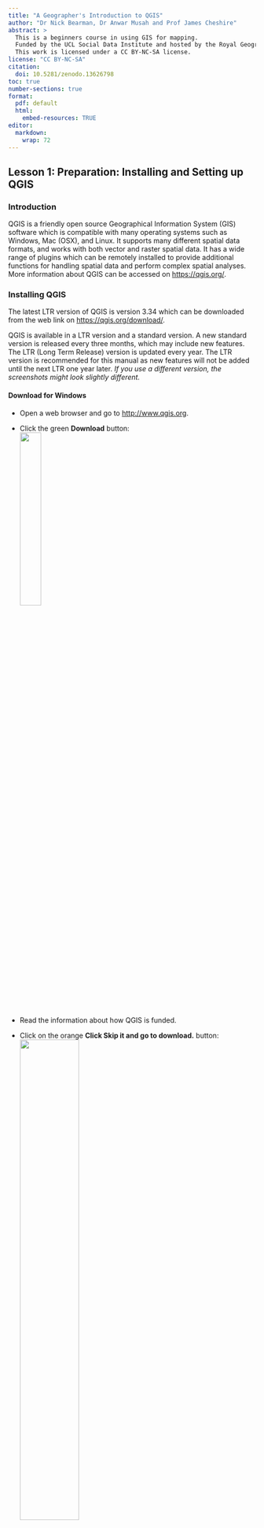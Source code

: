 ```yaml
---
title: "A Geographer's Introduction to QGIS"
author: "Dr Nick Bearman, Dr Anwar Musah and Prof James Cheshire"
abstract: > 
  This is a beginners course in using GIS for mapping. 
  Funded by the UCL Social Data Institute and hosted by the Royal Geographical Society with IBG [online](https://www.rgs.org/research/higher-education-resources/a-geographers-introduction-to-qgis).
  This work is licensed under a CC BY-NC-SA license.
license: "CC BY-NC-SA"
citation: 
  doi: 10.5281/zenodo.13626798
toc: true
number-sections: true
format: 
  pdf: default
  html: 
    embed-resources: TRUE
editor: 
  markdown: 
    wrap: 72
---
```


```{=html}
<!-- Creative commons license
logo

This work is licensed under a Creative Commons Attribution-NonCommercial-ShareAlike 4.0
International License. You are free to share – copy and redistribute the material in any medium
or format. You are free to adapt – remix, transform and build upon the material. You may not
use the material for commercial purposes. If you have any questions, or concerns – please send
an email to Anwar Musah (a.musah@ucl.ac.uk)

-->
```
\newpage

## Lesson 1: Preparation: Installing and Setting up QGIS

### Introduction

QGIS is a friendly open source Geographical Information System (GIS)
software which is compatible with many operating systems such as
Windows, Mac (OSX), and Linux. It supports many different spatial data
formats, and works with both vector and raster spatial data. It has a
wide range of plugins which can be remotely installed to provide
additional functions for handling spatial data and perform complex
spatial analyses. More information about QGIS can be accessed on
<https://qgis.org/>.

### Installing QGIS

The latest LTR version of QGIS is version 3.34 which can be downloaded
from the web link on <https://qgis.org/download/>.

::: callout-note
QGIS is available in a LTR version and a standard version. A new
standard version is released every three months, which may include new
features. The LTR (Long Term Release) version is updated every year. The
LTR version is recommended for this manual as new features will not be
added until the next LTR one year later. *If you use a different
version, the screenshots might look slightly different.*
:::

#### Download for Windows

-   Open a web browser and go to <http://www.qgis.org>.\

-   Click the green **Download** button:\
    ![](images/qgis-download-now.png){width="30%"}

-   Read the information about how QGIS is funded. 
-   Click on the orange **Click Skip it and go to download.** button:\
    ![](images/qgis-skip-and-download.png){width="50%"}

-   Download the latest version of the long term release **Long Term Version for Windows (3.34 LTR)**.

    ![](images/qgis-download-ltr.png){width="65%"}

-   Save the file `QGIS-OSGeo4W-3.34.9-1.msi` somewhere you can find it,
    e.g. **Downloads**.

*The file is quite large (\~1.2GB) so might take a while to download.*

-   Open your **Downloads** folder where you saved the `QGIS-OSGeo4W-3.34.9-1.msi`
    file.

-   Open the `QGIS-OSGeo4W-3.34.9-1.msi` file.

-   Choose **Run**.

-   Click **Next** to run through the installation process, and agree to
    the License Agreement.

-   Click **Yes** if needed to allow QGIS to be installed.

*The installation process shouldn't take too long - it took about 3
minutes on my computer.*

-   Click **Finish** when the process is complete.

#### Download for macOS

-   Click the green **Download** button:\
    ![](images/qgis-download-now.png){width="30%"}
    
-   Read the information about how QGIS is funded. 
-   Click on the orange **Click Skip it and go to download.** button:\
    ![](images/qgis-skip-and-download.png){width="50%"}
    
-   Download the latest version of the long term release **Long Term Version for Windows (3.34 LTR)**.

    ![](images/qgis-download-ltr-macos.png){width="65%"}

-   Save the file `qgis-macos-ltr.dmg` somewhere you can find it,
    e.g. **Downloads**.

*The file is quite large (\~1.6GB) so might take a while to download.*


-   Open your **Downloads** folder where you saved the `qgis-macos-ltr.dmg` file.

-   Click on the `qgis-macos-ltr.dmg` file to open it.

-   Click **Agree** to agree to the licence terms.

![](images/qgis-install-oxs-terms.png){width="60%"}

-   Wait for OSX to verify the file.

-   Click and drag the **QGIS** app into the **Applications** folder in
    this window:

    ![](images/qgis-osx-install.png){width="75%"}

-   Once QGIS is installed, you should be able to open it from the
    Applications folder.

If you have any problems, have a look at
<https://www.geeksforgeeks.org/how-to-download-and-install-qgis-on-macos/>

*After installing QGIS, the first launch attempt may fail due to security protections. To enable QGIS, control-click on its icon in your Applications folder and select Open in the context menu. A confirmation dialog will display where you need to click the Open button again. This only has to be done once.*

```{=html}
<!-- 

*QGIS is not yet signed/notarised as required by MacOS, so when you
first launch the app, hold down the Option key, right click on the QGIS
app icon and choose Open.* ###A SCREENSHOT OF THIS MAY BE USEFUL - IF
YOU DO NOT USE MACOS JUST MAYBE FIND IT ON GOOGLE

-->
```
::: callout-note
## **macOS / macBook Users**

All the screenshots were taking using QGIS on Windows, so things might
look a little different on macOS. However all the same features are
there and you will be able to follow the materials without any problems.
:::

#### OSGeo4W Network Installer

When you download QGIS, you also have the option of the OSGeo4W Network
Installer for Windows. This is useful if you are a frequent user of
QGIS. It makes upgrading QGIS much easier, and can also allow you to
install multiple versions on one computer. When you first go through
these instructions, stick with the stand alone installer.

### Setting up QGIS

Once QGIS is installed, the icons will be included in the Start menu and
on the Desktop. Do the following to open QGIS Desktop:

-   Click on the **Start** button and browse through the applications
    that have been listed in alphabetical order. Browse down to the
    letter Q where you should see QGIS 3.34.9 folder shown as New.

-   Expand this folder by clicking on it. There will be a number of
    other applications as well. The one we want to open is **QGIS
    Desktop 3.34.9**.

    ![](images/qgis-start-menu.png){width="50%"}

-   Click on the icon to open **QGIS Desktop 3.34.9**.

-   A green splash screen will appear while QGIS loads. Wait for the the
    program to load.

When opening QGIS for the first time, you are greeted with a brand new
window which looks like the example below:

![](images/qgis-open.png)

This is QGIS main interface.

To begin with, there is a list of news items (top-right) and a list of
project templates (bottom-right). There is also Recent Projects which
will list your recently opened projects (currently blank).

-   Click **Project \> New Project** or the New Project icon
    ![](images/new-project.png){height="20"} (top-left) to start a blank
    project.

The interface has three components which you will be using:

1.  Section 1 is home to the **menu** and **toolbars**. This tool allows
    the user to access various menu tabs such as the **Project**,
    **Edit**, **View**, **Layer** and **Plugins**. The menu tabs are
    position on top of the toolbars. The toolbars correspond to the
    various icons which allows the user immediate access to some
    functions.

2.  Section 2 is the **Layer Panel** (or Table of Contents). It enables
    the user to see which list of spatial and non-spatial data are
    loaded into QGIS.

3.  Section 3 is the **Display window**. It shows which spatial data are
    active in our Layer Panel. Here, we can visualise our spatial data
    and see constructions of our maps.

![](images/qgis-blank-project.png)

There are some additional toolbars that we will need for some of the
tutorials. We will add these as we go through the material.

\newpage

There are some basic functions in the toolbar will use often during the
tutorial series. Here are some of the functions in the Menu and Layer
toolbars:

| Useful Toolbar Icons                                  | Descriptions                                |
|--------------------------|----------------------------------------------|
| ![](images/new-project.png){height="40"}              | Open a new QGIS project                     |
| ![](images/open-project.png){height="40"}             | Open an existing QGIS project from a folder |
| ![](images/save.png){height="40"}                     | Save the current QGIS project               |
| ![](images/new-print-layout.png){height="40"}         | Create a new Print Layout (see Lesson 4)    |
| ![](images/pan-map.png){height="40"}                  | Pan the map                                 |
| ![](images/zoom-in.png){height="40"}                  | Zoom into the map                           |
| ![](images/zoom-out.png){height="40"}                 | Zoom out of the map                         |
| ![](images/zoom-full.png){height="40"}                | Zoom to full extent of your data            |
| ![](images/open-data-source-manager.png){height="40"} | Open data source manager (to add data)      |

\newpage

## Lesson 2: Adding Spatial Vector Data in QGIS

| Learning Outcomes                                     | GIS Concepts                             |
|-----------------------------------------|-------------------------------|
| Understand vector and raster data                     | Vector data, Raster data (Lesson 5) |
| Extract data from a zip file                          | \*.zip file                       |
| Saving QGIS Project file                              | \*.qgz file                        |
| Opening and symbolising vector data from a shape file | \*.shp files                |

### Introduction

We will learn how to add different types of vector spatial data into
QGIS. There are two distinct formats in which geographical information
can be stored -- these are known as **Vector** and **Raster**.

-   **Vector data:** Represents data with a geographical location as a
    series of discrete objects. These are stored as either points, lines
    or polygons. A vector is useful for storing data that has discrete
    boundaries, for example, country boundaries, streets and individual
    point locations of places (i.e. a building, town or city).

-   **Raster data:** Considers geographical data as a grid of equal
    sized cells. Each of these cells contains a number that represents
    the data. Raster data is very useful for storing data that varies
    continuously on a surface. Examples include surface elevation,
    temperature, rainfall, air pollution, population density or
    satellite images.

For now, we will be focusing of vector data (later in Lesson 5 we will
learn more about raster data). We will learn how to add vector spatial
data into QGIS and construct a basic atlas of Africa showing its major
cities and how their roads are connected.

### Downloading data

For each lesson, you will need to download the data we are using and
extract it. We provide the data as a zip file, which is a series of many
files compressed together. To work with the data you need to download it
and extract it.

-   Download the data for Lesson 2: `lesson-2-data.zip` from the website
    and save it somewhere you can find it.

-   Extract the file by right-clicking `lesson-2-data.zip` and choosing
    **Extract All...**.

![](images/extract-data-1.png){width="60%"}

-   Click **Extract**. The files will be extracted and a new window will
    appear. There should be 18 files, and they should look like this:

![](images/extract-data-2.png){width="60%"}

### Opening and saving a new project in QGIS

Open QGIS Desktop 3.34 (as explained in Section 1.3) by clicking on the
icon and you will be greeted with a blank window which reads Recent
Projects. We are going to open a New Project for this practical session
and save this project as `Lesson-2.qgz`:

-   Click on the icon located in the toolbar to open a New Project
    ![](images/new-project.png){height="20"} *(top-left of the screen)*

![](images/new-project-qgis-window.png){width="100%"}

-   This will create a blank, new project for our work.

-   Save it by using the **Save** icon ![](images/save.png){height="20"}

-   Browse to where ever you want to save the file. Type in the name
    `Lesson-2` and click **Save** to save it.

![](images/save-project.png){width="60%"}

When working in QGIS it is always good practice to save your project
frequently. This feature saves your progress, and so if you were to
close QGIS and re-open the application, your project will be listed in
the **Recent Projects** menu. You can then select which project you want
to open, and continue where you had left off.

### Displaying vector data in QGIS

Let's start to view some spatial data in the **Display** window. We are
going to construct a basic atlas of Africa which shows the location of
major cities and road networks. We have the following vector data (or
shape files (.shp)) for the whole of Africa, the 186 major cities and
over 400,000 km of roads:

-   `Africa_countries.shp`
-   `Major_cities.shp`
-   `Major_roads.shp`

Let's load these shape files starting with Africa as the base layer to
our Display window:

-   Click on the **Open Data Source Manager**
    ![](images/open-data-source-manager.png){height="20"} icon in the
    Layer Toolbar.

![](images/data-source-manager.png){width="100%"}

This will bring up a small menu called the **Data Source Manager**. This
allows the user to navigate the directory to select their data.

![](images/add-shape-file.png){width="80%"}

-   Select **Vector** on the left.

-   Click on the **Browse** button ![](images/browse.png){height="20"}
    and go to the location of your downloaded data and select the shape
    file `African_countries.shp`.

-   Click **Open**. The selection and the path to the shape file's
    location will be shown in the Vector Dataset(s) panel

-   Click on the **Add** button to add shape file into the Display
    window

-   Click **Close** to close the Data Source Manager menu

![](images/africa-map.png){width="80%"}

The shape file for Africa has been added as a layer -- you can see this
in *Layers Panel*. The contains the boundaries of the
`African_countries` layer. This vector data is a typical example of a
polygon.

Now let's include road networks in Africa and the cities to the atlas --
repeat the above steps by adding the data in the following order:
`Major_roads.shp` and `Major_cities.shp`.

As you can see, the shape files for the roads and cities have been added
as layers in the Layer Panel. The dots correspond to the point location
of cities, and the roads are represented by the lines. The vector data
for the cities are classed as points, whereas those for the roads are
termed as lines.

![](images/africa-map-2.png){width="80%"}

::: callout-note
**Colours:** QGIS automatically chooses a colour at random when adding
new data. You can see in my example it has chosen brown for the
countries, yellow for the roads and orange for the cities. We can change
this; which we will do in the next section.
:::

### Changing the visual and colour properties of vector data

At the moment the image in the Display window does not qualify as a
decent atlas. We are going to modify the colours and symbology for
Africa, the roads and the cities; and show the sea surrounding the
continent. Let's give Africa a land colour of bone yellow:

-   Right-click on the layer `African_countries` in the Layers Panel and
    select **Properties**

-   The Layer Properties menu for African_countries will appear -- on
    the left-hand side of the menu, select **Symbology**.

-   Select **Simple Fill** to change the fill colours of the polygons.
    This is located on the top of the right-hand side panel of the Layer
    Properties menu

![](images/fill-colour.png){width="80%"}

-   Click the down arrow to the right of on the selection bar of **Fill
    color** to select the desired colour.

-   This will show the Colour Wheel you can use this to choose the
    colour. You can rotate the Triangle by dragging the vertical bar
    around the colour-wheel to select a colour -- this is referred to as
    Hue region. Lightness of the colour is controlled by dragging the
    circular held within the Triangle.

-   Play around with the colour parameters and try to select one that
    represents a bone yellow colour.

-   Click **OK**.

You can repeat the above steps for changing the colours for the roads
and cities by going into their properties. When you access the
**Symbology** menu for the lines and point data -- ensure to select
**Simple Line** and **Simple marker** respectively, in the right-hand
side panel of the Layer Properties to change their appearance.

Explore the options and make the following changes:

-   `Major roads` -- choose *Dark Grey* colour and *Stroke width* (line
    thickness) *0.15mm*

-   `Major cities` -- choose *Black* colour and *Size* (diameter of
    point) as *1.0mm*

We can change the background colour of the Display window to represent
the sea surrounding Africa. This can be done by:

-   Click on the tab **Project** located on the top Menu toolbar, and
    then click on **Properties**
-   The Project Properties menu will appear. If it is not already selected, choose **General** on the left hand side. 
-   Click on the arrow for the **Background color** section and select *Sea Blues* from the
    colour-wheel
-   Click **OK**

The resulting atlas appear as follows in the Display window:

![](images/africa-map-3.png){width="100%"}

Now that we are done constructing our Atlas, we can end this project by
saving it -- click on the save icon ![](images/save.png){height="20"} to
save and overwrite `Lesson-2.qgz`.

### Summary

We constructed a basic Atlas showing the locations of big cities and
roads in Africa, and familiarised ourselves with adding shape files in
QGIS, and knowing what constitutes a point, line and polygon data.
Finally, we learnt how to modify the appearance of these vector data by
accessing their properties.

In the next tutorials, we will focus on the data science of managing
spatial layers -- the optimal way of arranging vector layers in the
Layer Panel and modifying their properties for optimal visualisation. We
also learn how to import spreadsheet data containing attribute
information and perform attribute joins. Ultimately, these techniques
will be used visualise the distribution of poverty in Nigeria.

### Appendix: Lesson 2

**Data source(s):**

African_countries Shape file
-   [https://www.geoboundaries.org/downloadCGAZ.html](https://www.geoboundaries.org/downloadCGAZ.html)

Major_cities Shape file
-   [https://www.naturalearthdata.com/downloads/50m-cultural-vectors/](https://www.naturalearthdata.com/downloads/50m-cultural-vectors/)

Major_roads Shape file 
-   [https://www.naturalearthdata.com/downloads/10m-cultural-vectors/roads/](https://www.naturalearthdata.com/downloads/10m-cultural-vectors/roads/)

**Citation(s):**

Runfola, D. et al. (2020) geoBoundaries: A global database of political
administrative boundaries. PLoS ONE 15(4): e0231866.
[https://doi.org/10.1371/journal.pone.0231866](https://doi.org/10.1371/journal.pone.0231866)

\newpage

## Lesson 3: Layer Management and Properties in QGIS

| Learning Outcomes                    | GIS Concepts          |
|--------------------------------------|-----------------------|
| Working with multiple layers         | Layers window   |
| Symbolysing data                     | Symbology       |
| Joining spatial and non-spatial data | Attribute Joins |
| Creating a choropleth map            | classification  |

### Introduction

In the previous tutorial, we learnt how to add vector data to QGIS; however,
we did not discuss data layer management. When adding spatial data QGIS
will arrange them in such manner whereby the layers are superimposed on
top of each other. The order of this is very important. If a **polygon**
layer is above a **point** or **line** layer can completely mask the
**points** and **lines**. Similarly, for **polygons** as well, the
extents of a district can be masked out completely by a higher
administrative boundary (e.g. state or country-level). See figure below
which shows the `National_boundary` (beige) and
`Local_Government_Authorities` (brown) layers completely covered by the
`State_boundaries` layer (red). The `African_countries` layer (grey) is
only visible because it is larger than the other layers:

![](images/layer-order-1.png){width="80%"}

In this tutorial, we will strictly be dealing with vector **polygon**
data. Here, we will focus on effective ways of layer management and
further ways for modifying the properties of the layers. Further layer
management includes **attribute joins** to merge spatial and non-spatial
data. Ultimately, these techniques will lead us to construct an Atlas
for Nigeria showing the prevelance of poverty across all districts.

If you have not already, please make sure to download and extract the
corresponding dataset for Lesson 3 from the website. If you are not sure
how to do this, please follow the instructions from Lesson 2.

### Layer management

Open QGIS Desktop by clicking on the icon and then open a **New
Project** ![](images/new-project.png){height="20"} for this practical
session and save it as `Lesson_3.qgz`

Let's begin by adding all at once the following vector layers into the
**Display** window:

-   `African_countries.shp` (shape file for all countries in Africa)

-   `National_boundary.shp` (shape file for Nigeria's national boundary)

-   `State_boundaries.shp` (shape file for Nigeria's state borders)

-   `Local_Government_Authorities.shp` (shape file for Nigeria's
    districts)

You can load everything in to the **Display window** by selecting the
files with extension (*.shp*) by holding the CTRL button on the keyboard
each time you click on a file:

-   Click **Open Data Source Manager**
    ![](images/open-data-source-manager.png){height="20"} in the Layer
    Toolbar. This will bring up a menu called the **Data Source
    Manager**.

-   The **Data Source Manager** allows you to navigate to the directory
    and select the data you want to add.

-   You can add many different types of data. Make sure **Vector**
    ![](images/data-source-manager-vector.png){height="20"} is selected
    on the left hand side.

-   Click on the **Browse** ![](images/browse.png){height="20"} button

-   Go to the folder where you downloaded and extracted the data for
    Lesson 3.

-   Select the listed shape files by holding the CTRL button and
    clicking on each one in turn them. *Make sure to select only files
    with extensions ending with (.shp).*

Tip: you can filter your window to just shape files by selection **ESRI
Shapefiles** instead of **All files**.

-   Click on **Open**.

-   Click on the **Add** button to add the shape files into the
    **Display window**

-   Click **Close** to close the Data Source Manager menu.

![](images/add-vector-layers.png)

The shape files for Africa, and corresponding national and
administrative borders for Nigeria have been added as a layer - you can
see this in the **Layers Panel**.

![](images/add-vector-layers-2.png)

Notice, the layers are ordered at random and the colours are also chosen
at random.

You can inspect the order of the layers by unchecking their tick boxes
![](images/check-box.png){height="20"} to deactivate them. By checking
them you will see that the layer showing the African countries covering
details about the administrative boundaries for Nigeria.

The *ideal* arrangement of these layers are:

-   Local_Government_Authorties.shp

-   State_boundaries.shp

-   National_boundary.shp

-   African_countries.shp

We can manipulate the layers by simply dragging them (up or down) to
order in the *Layers Panel* (see above).

In theory, this is the ideal arrangement for most layers. However, it is
not the best arrangement in this case because it stops us knowing which
**State** each **Local Government Authority (LGA)** belongs to. You can
zoom to the extents of Nigeria see this notion:

-   Click on the *Local_Government_Authority* layer in the Layer Panel
    to highlight it

-   Click on the **Zoom To Layer**
    ![](images/zoom-to-layer.png){height="20"} *(two to the left of Zoom
    Full)* to zoom in to the extent of *Local_Government_Authority*.

![](images/zoom-to-later-toolbar.png){width="40%"}

*An alternative method is to right-click on the
Local_Government_Authority layer in the Layer Panel and choose Zoom to
Layer(s).*

In order to show the States without entirely covering the LGAs - we will
need to first superimpose and make this the topmost layer and then
manipulate its layer properties by rendering it transparent:

-   Drag the *State_boundaries* shape file in the Layers Panel to the
    top

-   Next, right-click on the *State_boundaries* and select
    **Properties** to access the **Layer Properties** menu

-   Select **Symbology** on the left-hand side of the Layer Properties
    menu

-   Select **Simple Fill** in the which is located in the top white box
    on the right-hand side of the Layer Properties menu

-   We want to change two parameters: **Fill style** and **Stroke
    width** (i.e. line thickness). In the **Fill style** select **No
    Brush** to render polygons transparent. Change the *Stroke width* by
    typing 0.66 (in mm). *You can also use the up/down icon arrows to
    adjust the value.*

::: callout-note
**Important**: the first action will let us see through the areas of the
State polygons so as to visualise the LGAs while enabling us to
visualise its borders as well. The second action will help us
distinguish between the borders.
:::

-   Click **OK**.

![](images/layer-properities-no-fill.png)

Repeat the above steps for Nigeria's national borders
(`National_boundary`) by making this the topmost layer and applying the
following changes: **Fill style** as **No Brush** and **Stroke width**
as **0.86** (mm).

Finally, lets add this change to the `Local_Government_Authorities`
layer: **Stroke width as 0.16 (mm)**.

The resulting layer should be as follows:

![](images/nigeria-map-1.png)

This is the best arrangement for these type of vector layers. Let us add
some final touches by adding the colour of the sea, and changing the
Fill colours for the LGAs and Africa countries using Light Grey and Dark
Grey, respectively. Do you recall the steps used in Lesson 2?

![](images/nigeria-map-2.png)

Nice! We have established a good template to which we can construct our
showing levels of poverty. Now is great time to save our progress for
this project by clicking on the **Save** icon
![](images/save.png){height="20"}

### Importing non-spatial data and performing attribute joins

We have provided a non-spatial data as an Excel spreadsheet, saved in
CSV format (Comma Separated Values) which contains LGA-level prevalence
of poverty in 2014 (the fraction of population living in poverty as
defined by \$1.40 a day in 2010 prices). *The data are from the FAO,
part of the UN. See Appendix for details.*

We can import this in the following steps:

-   Click **Open Data Source Manager**
    ![](images/open-data-source-manager.png){height="20"} in the Layer
    Toolbar.

-   Click on the **Delimited Text** entry on the left
    ![](images/data-source-manager-delimited-text.png){height="20"} and
    search for data set by clicking on Browse button
    ![](images/browse.png){height="20"}.

-   Select the Excel sheet (.csv) `nigeria_2014_poverty-admin-2.csv` and
    click **Open**.

-   Under **File Format**, select the **CSV** (comma separated values)
    option to tell QGIS we are importing data in CSV format.

-   Expand the **Record and fields** options and make sure the section
    **First record has field names** is checked. Here, we are telling
    QGIS that the file has column names.

-   Expand the **Geometry Definition** and make sure **No geometry
    (attribute only table)** is checked. Here, we are telling QGIS that
    this is a non-spatial dataset.

-   Click on **Add** and **Close**.

![](images/add-delimited-text-file.png)

The imported data will appear as an attribute table in the **Layers
Panel**.

![](images/add-delimited-text-file-layers-panel.png){width="60%"}

QGIS allows the user to access the attribute tables of both spatial and
non-spatial data. To see the contents to the imported data -- you can
simply right-click on `nigeria_2014_poverty-admin-2` in the Layers Panel
and select **Open Attribute Table**. You can see that the data contains
five fields:

-   **GID_2**: Unique identification code for LGAs

-   **State**: The name of the state that the LGA falls in in Nigeria

-   **LGA**: The name of the LGA in Nigeria

-   **Poverty**: Estimated levels (or prevalence) of poverty in a LGA

-   **Population_2014**: Overall number of people in a LGA at 2014

-   **Poverty_Rate**: The proportion of the total population who live in
    poverty

-   **Poverty_Count_2014**: Estimated number of people living in poverty
    in 2014 (below \$1.40 a day)

![](images/poverty-attribute-table.png)

We want to map the field **Poverty**; however, we cannot do much with
this attribute table unless we merge it with some other spatial data.
Now, open the **attribute table** for the LGA layer by right clicking on
`Local_Government_Authorities` and selecting Open Attribute Table. You
can see this also contains five fields:

-   **ISO3**: A three-digit unique identification for a country

-   **Country**: The name country of the LGAs

-   **States**: The names of the Nigerian state the LGA is in

-   **LGA_ID**: Unique identification code for LGAs

-   **Districts**: The name of the LGA in Nigeria

-   **Alt-Name**: An alternative name for the LGA

![](images/lga-attribute-table.png)

We can merge the attribute table (i.e., `nigeria_2014_poverty-admin-2`)
with our spatial data (i.e. `Local_Government_Authorities`) using the
common field, `GID_2` and `LGA_ID`. This is called an *Attribute Join*.

-   Right-click on `Local_Government_Authorities` and select
    **Properties** to access its **Layer Properties** menu

-   On the left-hand side of the Layer Properties menu select **Joins**
    ![](images/attribute-table-joins.png){height="20"}

-   Click on the green plus sign ![](images/plus.png){height="20"} to
    choose the layer you wish to join with
    `Local_Government_Authorities`

-   Another menu called **Add Vector Join** will appear. Under **Join
    layer** select the attribute table `nigeria_2014_poverty-admin-2`

-   Next, under **Join field** select `GID_2`. *Here, we are telling
    QGIS that we want to use the field `GID_2` from
    `nigeria_2014_poverty-admin-2` as our joining field*.

-   Under **Target field** select LGA_ID. *Here, we are telling QGIS
    that we want to use `LGA_ID` from `Local_Government_Authorities` as
    our target field.*

-   Check the tick box for **Custom field name prefix** and expand this
    section. Place an underscore '\_' in the space.

-   Click **OK** on the Add Vector Join menu.

-   Click **OK**.

![](images/add-vector-join.png)

Open the **attribute table** of `Local_Government_Authorities` to view
it contents. As you can see, the join has linked the two datasets. Now,
let's save this new spatial dataset as a shape file and name as
`LGA_Poverty_Prevalence_2014.shp`.

You can do this by:

-   Right-clicking on **Local_Government_Authorities** and selecting
    **Export**, and then **Save Features as...**

-   The **Save Vector Layer as...** menu will appear. Under **Format**
    select **ESRI Shapefile**

-   Under **File name**, click on the browse
    ![](images/browse.png){height="20"} button and select the
    destination to save your shape file. Here, name it as
    `LGA_Poverty_Prevalence_2014.shp`

-   Make sure the **Coordinate Reference System (CRS)** is set to
    `EPSG:4326 - WGS84`

-   Make sure the **Add saved file to map** is checked

-   Click **OK**

![](images/save-vector-layer-as.png)

This should add new shape file containing our estimates to Layers Panel.
We have a quite a lot data layers in QGIS. We are now in the position to
construct our poverty maps in the Display window.

### Map construction

We can generate a map showing the distribution of poverty in Nigeria.
The steps are as follows:

-   Right-click on the `LGA_Poverty_Prevalence_2014` layer and select
    **Properties** to access its **Layer Properties** menu

-   On the left-hand side of the Layer Properties menu select
    **Symbology** tab and at the topmost section of the menu select
    **Graduated**

-   We want to display the Poverty Rate. In **Value** select the field
    name `_Poverty_R`

-   In **Colour ramp**, click the arrow
    ![](images/down-arrow.png){height="20"} to expand the selection of
    colours. Choose **All Color Ramps** and then choose **OrRd**.

\*There are lots of pros and cons to different colour selections.
Traditionally one shade, going from light to dark is a good choice for
choropleth maps like this one. Usually, darker colours represent higher
values and lighter colours represent lower values. Color Brewer
(https://colorbrewer2.org/) is a great website which discusses colour
choices, and if you want more details have a look at [Brewer et al. (2013)](https://www.tandfonline.com/doi/abs/10.1559/152304003100010929).

-   In **Mode**, you can specify the method for which classes are
    generated (i.e. equal interval, equal count, natural breaks,
    standard deviation or pretty breaks). For this example -- select
    **Natural Breaks (Jenks)** and type **7** in Classes to generate
    seven groups

-   Click **OK**

![](images/symbology-choropleth-map.png)

The resulting map should be as follows:

![](images/poverty-map.png)

You can see the LGA level prevalence of poverty in 2014 are represented
as a legend under layer `LGA_Poverty_Prevalence_2014` with the lowest
intensity represented by very pale red and highest as dark reds.

Now that we are done constructing our Atlas, we can end this project by
saving it -- click on the save icon ![](images/save.png){height="20"} to
save and overwrite `Lesson_3.qgz`.

### Summary

We constructed a basic Atlas showing the LGA prevalence of poverty in
Nigeria. We learnt some steps on how to manage layers to get the best
arrangement for optimal visualisation. We have done further layer
manipulation of layer properties and symbology. Finally, we conducted
attribute joining of both spatial and non-spatial data sets.

So far, we have only constructed our maps in the Display window. The
next step is to learn how to create high quality publication style maps
in QGIS' Print Layout -- this is useful especially if one needs to
create maps for articles or share results with other stakeholders or
researchers.

### Appendix: Lesson 3

**Data source(s):**

African_countries Shape file
- [https://www.geoboundaries.org/downloadCGAZ.html](https://www.geoboundaries.org/downloadCGAZ.html)

States_boundaries Shape file
- [https://gadm.org/download_country_v3.html](https://gadm.org/download_country_v3.html)

Local_Government_Authorities Shape file
- [https://gadm.org/download_country_v3.html](https://gadm.org/download_country_v3.html)

Poverty Data
- [https://data.apps.fao.org/catalog/dataset/poverty-map-nigeria-2014](https://data.apps.fao.org/catalog/dataset/poverty-map-nigeria-2014)

**Citation(s):**

Brewer, Cynthia A., Hatchard, Geoffrey W. & Harrower Mark A.  (2003) ColorBrewer in Print: A Catalog of Color Schemes for Maps, Cartography and Geographic Information Science, 30:1, 5-32, [https://doi.org/10.1559/152304003100010929](https://doi.org/10.1559/152304003100010929)

Runfola, D. et al. (2020) geoBoundaries: A global database of political
administrative boundaries. PLoS ONE 15(4): e0231866.
[https://doi.org/10.1371/journal.pone.0231866](https://doi.org/10.1559/152304003100010929)

\newpage

## Lesson 4: Visualisation using Print Layout in QGIS

| Learning Outcomes                         | GIS Concepts            |
|-------------------------------------------|-------------------------|
| Create a publication ready map            | Print layout tool (p37) |
| Understand why scale & size are important | Scale bar (p42)         |
| Adding a north arrow                      | North arrow (p44)       |
| Showing context to the map reader         | Inset maps (p45)        |
| Explaining symbology                      | Legends (p49)           |

### Introduction

Up until this point, we have focused on working with different layers,
layer arrangement and the creation of the atlas in the Display window of
QGIS. This is fine to look at data, but QGIS has a much more flexible
and useful tool for creating maps - the Print Layout tool. This allows
you to add legends, scale bars, titles, inset map and many other things
that you need to create a professional map. You can then export this as
an image or print it out - ready for inserting into a report, article or
sharing as a stand alone map.

Here is an example of a completed map in print layout:

![](images/helminths-map.png){width="80%"}

This is an example of an epidemiological map showing details of the
endemicity status of soil transmitted health infections (an intestinal
parasitic worm) in local areas of Nigeria. Can you spot all the
important features and finishing touches for this map?

*Map from: Expanded Special Project for Elimination of Neglected
Tropical Diseases (ESPEN) (http://espen.afro.who.int/countries/nigeria)*

Take a look carefully at the image below. We have highlighted all the
essential features that should be included in a completed map.

![](images/helminths-map-labelled.png){width="80%"}

1.  Map title
2.  Legend
3.  Map inset
4.  North Arrow and Map scale
5.  Map canvas

Remember we constructed an atlas in lesson 3 which showed the LGA
prevalence of poverty in Nigeria. This lesson continues from where we
left off in lesson 3. We are going to use the Print Layout tool to apply
the finishing touches and create a printable map for dissemination.

#### Prerequisites

To attempt lesson 4, you need to have downloaded the data sets for
lesson 3 and gone through this entire manual to have produced the
following map (see below):

![](images/lesson-3-map.png){width="60%"}

You will need to have saved your progress as a project and named it as
`lesson_3.qgz`

We are going to load it for this session. To load the last (or open an
existing) project -- open QGIS Desktop and click on the Open Project
folder icon ![](images/open-project.png){height="20"} located in the
menu toolbar. Navigate to the file's location and open `lesson_3.qgz`.

Make sure you have the resulting map `LGA_Poverty_Prevalence_2014` open.

We are starting a new lesson, so save your project as a new file.

-   Click **Project** \> **Save As...**

-   Name the file `lesson_4.qgz` and save it somewhere you can find it.

### Opening Print Layout tool in QGIS

There are two ways to open the Print Layout tool in QGIS. The first and
quickest approach is for you to click on the **New Print Layout**
![](images/new-print-layout.png){height="20"} located on the menu's
toolbar. The alternative way is to click on the Project menu, then click
**New Print Layout**.

![](images/open-print-layout.png)

You will be greeted with a small window **Create Print Layout** which
asks you to enter a unique title for the print layout title. Type in
this text `Prevalence of poverty in Nigeria (2014)` and click **OK** to
open the Print Layout window.

![](images/create-print-layout.png)

\newpage

The image below provides a quick overview of the layout in Print Layout
(sections are labelled):

![](images/print-layout-window.png)

The main section of the Print Layout window is the **Map Canvas** - this
is where we will create our map.

On the left-hand side of the Print Layout window is the **Print Layout
toolbar**. This section allows us to add the information we need to
create our publication style map.

When using this tool you will always be working between the **Print
Layout toolbar** and the **Layout & Item Properties** tabs (located on
the right-hand side of the panel). The latter is used to make further
alterations to the properties of the map.

### Adding the current map from the Display window to Print Layout

The **Print layout toolbar**, with the commonly used tools labeled:

![](images/print-layout-toolbar.png)

-   To add the current map from the Display window to Print Layout --
    click on the **Add Map** ![](images/add-new-map.png){height="20"} to
    the layout icon located on the left-hand side in the **Print Layout
    toolbar**.

-   Click and drag the crosshair cursor on to the map canvas to draw
    outline of a quadrilateral on map canvas (see image below).

![](images/add-new-map-drag.png)

-   The image will appear when the crosshair cursor is released. When we
    want to optimise the appearance of our image, we can drag the image
    to the bottom, left-hand corner of the map canvas, as well as expand
    its area a bit by dragging its top-right corner.

![](images/resize-map.png)

-   We can move the contents as well, and zoom in & out to the image by
    clicking on the **Move item content** icon
    ![](images/move-item-content.png){height="20"} and dragging the map
    of Nigeria to match approximatley what is shown on screen. To
    zoom-in (or out) gradually -- move the cursor on top the image and
    hold the CRTL key and scroll with you mouse wheel upwards to
    zoom-in, or scroll downwards to zoom-out.

::: callout-note
**Remember**

The **Select/Move Item** tool
![](images/select-move-item.png){height="20"} and the **Move Item
Content** tool ![](images/move-item-content.png){height="20"} are
different. The **Select/Move Item** tool allows you to move items around
on your piece of paper (including the map, legend, etc.). The **Move
Item Content** tool allows you to move the map around within the box.
Try out both tools, and make sure you are happy with the differences.
:::

::: callout-warning
**Now -- this is a very important step! We have to lock the image in
place otherwise, any changes done in the Display window will be
reflected in the Print Layout.**
:::

This can be done in the **Print Manager** section on the right-hand side
panel. Here, you will see four tabs labelled as **Layout, Item
Properties, Guides and Atlas**. Layout and Item Properties are the key
ones we will be using in this work. Click on **Items Properties** and
follow these steps:

-   Under **Layers** check the tick box for **Lock layers**, and then
    check the tick box for **Lock styles for layers** as well

![](images/lock-layers-map.png)

-   Scroll down in **Item Properties** and mark the tick box for
    **Frame** to apply borders around the map (default colour: black).
    You can choose to increase line's thickness to 0.40 mm.

-   To lock out edits, so we don't mistakenly edit them later on, we can
    lock the item. On the top right, there is a panel called **Items**.
    This lists features added to the map canvas -- right now, we only
    have the map of Nigeria which is called **Map 1**. Click on the tick
    box of Map 1 (under the padlock symbol) to lock the edits.

![](images/lock-edits.png)

### Adding a scale bar

It is good practice to always add a scale bar to a map - this provides
the reader a visualise indication of the size the feature, as well as
the distance between features on map. This is particularly important if
the person likely to be reading the map is not familiar with the area. A
scale bar allows them to know how large different features are. There
are various different styles of scale bar, and we are using one which is
a line, with the distance shown with vertical lines.

To add a scale bar:

-   Click on the **Add Scale Bar**
    ![](images/add-new-scale-bar.png){height="20"} icon.

-   Once the icon is clicked - move the crosshair cursor anywhere on to
    map canvas and click it.

-   This should bring the **New Items Properties** menu. Just click
    **OK** to proceed.

-   The scale bar will be added to the map canvas. We can crop away any
    extraneous areas by simply dragging the bottom upwards to fix the
    size of scale bar (see image below).

![](images/crop-scale-bar.png)

We going make some edits to the scale bar - first, we want it to be
positioned at the bottom-left corner inside the map of Nigeria. Also, we
want the scale bar to appear as a line with upwards ticks, and finally,
we need to ensure that the scales are linked with the map of Nigeria.
*See the example map at the beginning to see what we want to end up
with.*

-   Drag the scale bar to the bottom-left corner of the map

-   For the scale bar go into its **Item Properties** and under **Main
    Properties** - **Map** should be set to **Map 1**. This means that
    the dimensions on the scale bar will correspond to what's on **Map
    1**. **Style** should be set to **Line Ticks Up**.

-   Under **Segment** settings - change the way the scale is split: it
    should read **left 0** and **right 2**.

-   In the **Items** panel, click on the check box of <Scale bar> to
    finalise edits and lock it.

![](images/add-scale-bar-screenshot.png)

### Adding a north arrow (or compass)

Similarly, it is always good practice to add a north arrow (or a
compass) to a map -- this feature enables the reader to have a bearings
of direction in which features are facing on a map.

To add an arrow (or a compass):

-   Click on the **Add North Arrow**
    ![](images/add-north-arrow.png){height="20"}

-   Again, once the icon is clicked -- move the crosshair cursor
    anywhere on to map canvas a click it. This should bring the **New
    Items Properties** menu. Just click **OK** to proceed.

-   A north arrow will be added to the map canvas. Go into its **Item
    Properties** and under **Main Properties** -- change the
    **Placement** to **Middle**.

-   Under **SVG Parameters** -- change the **Fill colour** settings to
    **Black**.

-   Crop the image to size by dragging inwards one (or any) of the
    corners to a suitable size. The placement for this compass at the
    top-left corner inside the map of Nigeria (see image below).

-   In the **Items** panel, click on the check box of <Picture> to
    finalise edits and lock it.

![](images/add-north-arrow-screenshot.png)

::: callout-note
**Tip**

If you need to adjust the map, north arrow or scale bar location you
can. Remember the instructions from earlier in this lesson when we
discussed the **Select/Move Item** tool and the **Move item content**
tool (p.43).
:::

### Adding a inset map

A inset map is another important feature in a map. It is a supporting
map feature alongside our parent map (i.e. Nigeria). Insets are
typically displayed at a higher scale showing a much broader view of the
study area.

For instance, the epidemiological map shown earlier (see page 36)
features a map inset which has Africa as a supporting map showing where
Nigeria is in Africa. This is very useful, particularly for readers who
might want to get an understanding of where the study location is in the
world.

-   We can add our map inset to bottom-right corner of the map canvas to
    show the whole of Africa by clicking on the **Add Map**
    ![](images/add-new-map.png){height="20"} and drawing the outline to
    fit in the corner.

-   Notice it has added Nigeria again - this is because it is the main
    layer active in our **Layers Panel**.

-   **DO NOT CLOSE LAYOUT WINDOW** - just open the main QGIS window and
    go to the **Layers Panel**.

-   In the Layers Panel deactivate the following by unmarking their tick
    boxes beside them: `National_boundary`, `States_boundaries`,
    `LGA_Poverty_Prevalence_2014` and `Local_Government_Authorities`.

-   Leave `African_countries` active by not unchecking its tick box.

-   Click on African_countries in the **Layers Panel** to highlight
    selection and then click on the **Zoom to Layer**
    ![](images/zoom-to-layer.png){height="20"} icon to show its full
    extent.

![](images/main-qgis-window.png)

-   Now, return to the Layout window.

-   We can update the image to what's displayed on the Display window by
    going into the **Item Properties** menu (make sure **Map 2** is
    displayed) and clicking on the button **Set Map Extent to Match Main
    Canvas Extent**
    ![](images/set-to-map-canvas-extent-icon.png){height="20"}.

![](images/set-to-map-canvas-extent.png){width="50%"}

-   Again, we can move the contents, and zoom in & out of the image by
    clicking on the **Move item content** icon
    ![](images/move-item-content.png){height="20"} and dragging the map
    of Africa to place. Let's zoom-in (or out) gradually for Africa to
    fit the window. You can move the cursor to the image and hold the
    CRTL key and scroll with the scroll wheel on your mouse upwards to
    zoom-in, or scroll downwards to zoom-out.

**You might notice that the main map changes the layers visible as
well - don't worry, this is fine and we will fix this later on.**

-   We are going to link our map inset (i.e. Map 2) with the Nigeria
    image (i.e. Map 1).

-   Make sure you have **Map 2** selected.

-   Scroll further down in **Item Properties** and expand the option
    **Overviews**. Click on the **Green Plus**
    ![](images/plus.png){height="20"} sign to add an overview -- this
    will be displayed as **Overview 1** in the textbox.

-   Click on the settings **Map frame** tab and select **Map 1**. This
    action will link Map 1 to the map inset which is named as **Map 2**
    in the Items panel. You can see a red show of colour highlighting
    the extent of Map 1 in our map inset.

We have completed our map inset; let's add some final touches to it.

-   Scroll down in **Item Properties** and mark the tick box for
    **Frame** to apply borders around the map inset (default colour:
    black). You can choose to increase the line's thickness to 0.40 mm.

-   In the **Item Properties** and under **Layers** check the tick box
    for Lock layers, and then check the tick box for Lock styles for
    layers. This action will lock the image of Africa.

![](images/overview-map.png){width="80%"}

-   Finally, to complete edits for our added map inset -- click on the
    tick box of Map 2 in the **Items** panel.

::: callout-note
If the layers in your main map have changed, you forgot to do the **Lock
layers** section earlier. Do not worry! Follow these steps to change the
layers back:

-   Go back to the main QGIS window and turn back on
    `National_boundary`, `States_boundaries`,
    `LGA_Poverty_Prevalence_2014` and `Local_Government_Authorities`
    layers.

-   Return to the Layout window.

-   Select **Map 1** in the **Items** panel. You need to unlock it to be
    able to do this.

-   Click **Refresh** ![](images/refresh.png){height="20"} to get QGIS
    to check what layers are visible. If you are happy with the layers
    shown, click **Lock layers** and then lock **Map 1**.
:::

![](images/lock-layers.png){width="50%"}

### Adding Legends

It is always a good idea to include a key or legend in your map to
explain whichever geographical phenomenon your map is showing.

Here, we are showing the distribution of poverty at LGA-level across
Nigeria. We can add our legends in the following steps:

-   Click on the **Add Legend** ![](images/add-legend.png){height="20"}
    icon.

-   Again, once the icon is clicked -- move the crosshair cursor
    anywhere on to the map canvas and click. This should bring the **New
    Items Properties** menu. Click **OK** to proceed.

-   This will add the legend to our template. This will also appear as
    **Legend** in the list of items in the **Items** panel. Drag the
    legends into position beside Map 1 and above Map 2.

-   In the Items Properties, under Legend items untick **Auto Update**
    ![](images/auto-update.png){height="20"}.

::: callout-note
**Tip**: Auto-Update links the layer names in the main QGIS window to
the layer names in the legend. This can be really useful when you are
creating your map, but quite unhelpful when you are finalising your map.
As we want to change the layer names in the legend, we need to untick
this.
:::

-   We only want include the main layer with the colour ramps (i.e.
    `LGA_Poverty_Prevalence_2014`) in the legend. We can remove
    everything else by selecting them and then clicking on the Red Minus
    ![](images/minus.png){height="20"} button.

-   Change the title's subheading **LGA_Poverty_Prevalence_2014** to
    **Prevalence of poverty (%)** by double-clicking on the subheading
    "LGA_Poverty_Prevalence_2014" in the **Legend items**. A **Legend**
    item properties menu will appear -- type in the textbox "Prevalence
    of poverty (%)" and then click the back arrow to save the changes.

![](images/legend-item-properities.png)

-   We also need to tidy up the data categories. Remember that these are
    rates (i.e. vary between 0 and 1) and we would like percentages, so
    we need to multiply them by 100. Equally the decimal place on the
    values (i.e. 11.6%) isn't really needed, so we can round to whole
    percentages (i.e. 12%). Finally, we need to be clear on what the
    boundaries are so we know whther a data point is in one category or
    the other. Click on each legend entry in turn, and update it:

| **Old value** | **New value** |
|---------------|---------------|
| 0.005 - 0.116 | \< 12         |
| 0.116 - 0.214 | 12 - 21       |
| 0.214 - 0.32  | 22 - 32       |
| 0.32 - 0.428  | 33 - 42       |
| 0.428 - 0.532 | 43 - 53       |
| 0.532 - 0.664 | 54 - 66       |
| 0.664 - 0.914 | \> 66         |

-   Finally, to complete edits for our legends -- click on the tick box
    of Legend in the Items panel to lock our changes.

### Adding a title

We can place a title at the top:

-   Click on the **Add Label** ![](images/add-label.png){height="20"}
    and draw an area at full length of the map canvas.

-   Before we add text -- In the **Item Properties**: let's give it a
    Background colour of **Deep Blue** and choose its **Frame** colour
    to be **Black**. Check the tick boxes for **Frame** and
    **Background** and select the colours **Black** and **Deep Blue**,
    respectively.

-   Under **Appearance** setting: check the following for **Horizontal
    alignment** and **Vertical alignment** as **Centre** and **Middle**,
    respectively.

-   Scrolling to the top of **Item Properties** menu -- there is a
    textbox under **Main Properties**. The current heading "Lorem
    ipsum". Change this by typing "Prevalence of residents living in
    poverty (i.e. \<\$1.26 a day) in Nigeria (2014)".

-   The font size is very small. Click on the **Font** drop down menu
    under the **Appearance** settings, and a Text Format menu will
    appear -- here, under **Font style** select **Bold** and choose
    **20** as the text **size**. Click **OK**.

-   Finally, to complete edits for title -- click on the tick box for
    the title in the **Items** panel.

-   We have completed the construction of the map in Print Layout -- we
    can choose to export the map as an image, SVG or document. Export it
    as a PNG image by chooing the first export icon:

![](images/map-export-png.png)

The final map should be as follows:

![](images/Prevalence%20of%20poverty%20in%20Nigeria%20(2014).png)

### Summary

We learned the basic features in a map composition and how to construct
a map that is publication worthy. The next set of tutorials will be
focused more on techniques on data management and spatial analyses --
these will typically include analysis of aggregated data and various
spatial interpolation approaches.

Lessons 1, 2, 3 and 4 are prerequisites for lessons 5 and 6.

\newpage

## Lesson 5: Visualising spatial patterns in aggregated health data in QGIS

| Learning Outcomes                        | GIS Concepts                      |
|------------------------------------------|-----------------------------------|
| Add point data with coordinates          | Delimited Text (p56)              |
| Join data based on spatial location      | Join attributes by location (p58) |
| Aggregate raster data by vector polygons | Zonal Statistics (p66)            |
| Calculating at risk population           | Field Calculator (p67)            |

### Introduction

A key step in most epidemiological analyses from a geographic context is to visualise the spatial patterns of infectious or non-communicable diseases. This allows for an examination of any spatial trends that might be present as well as the generation of hypotheses about factors that may influence the observed patterns. Visualisation is an important facet for communicating the findings to the target audience such as community health workers, public health officials and stakeholders who may use these maps to make decisions on how treatments and intervention are allocated to populations at risk.

Here, we will visualise data from a Schistosomiasis (Schistosoma mansoni) baseline survey from 1998 testing sites in Uganda to explore the spatial distribution in the prevalence of infection to produce a map to support monitoring and evaluation of the national community-based deworming programme.

To construct a district-level map showing the rates of Helminths
 - you will need to perform spatial aggregation of reports to obtain overall reported numbers of positive cases within a
district. Secondly, to better understand the population at risk, we will calculate the rate of cases by dividing the number of cases by the population. 

This tutorial will provide a step-by-step guide for conducting such
spatial analysis in QGIS.

#### Prerequisites

To attempt lesson 5, you need to have completed lessons 1, 2, 3 and 4.
We will be staring a new project, but it is assumed that you know how
to add, import and save spatial data, understand spatial layer
management, as well as knowing how to use Print Layout tool.

### Downloading data

As we did for the previous lessons, please make sure you have downloaded
data for Lesson 5: `lesson-5-data.zip` from the website and extract it.
You should have 14 files.

### Load the required vector files in QGIS

The following shapefiles should be added into the Layers Panel in QGIS:

-   `African_countries.shp` (contains all African countries)
-   `Health_districts.shp` (the health district boundaries of Uganda)

Do you recall in previous tutorials where we gave tips on the best ways
for arranging vector layers in the Layers Panel?

Arrange the layers in this order and apply the following changes via
their **Symbology** settings in the **Layer Properties** menu:

-   `Health_districts` (Fill colour: **Light Grey**; Stroke width =
    **0.16 mm**)
-   `African_countries` (Fill colour: **Dark Grey**)

The map in the Display window should be as follows:

![](images/uganda-boundaries.png){width="80%"}

::: callout-note
**Tip:** You might wonder what is going on in the south-east corner of Uganda. The country boundary ends in a fairly square border, but the health districts do not cover this area completely. Add in an OpenStreetMap base map to see why this is. This is because this is part of Lake Victoria. Odd things like this can happen when dealing with boundaries over bodies of water - which is then arguably compounded when colonial powers divide up land by drawing straight lines on maps with no regard to how the land is already divided or used. From our point of view the national boundary makes sense, but with regard to health districts, this makes less sense as there are no people living in the body of water - apart from on the various islands which are shown. We have to live with it and symbolise it as best we can. Have a look at other maps of Uganda to see how they have dealt with this issue. 
:::


### Importing spatial and victimisation dataset

The following CSV dataset can be imported into QGIS:

-   `Uganda Helminths point data.csv` (CSV file of Helminths testing data)

::: callout-note
**Tip:** This is a CSV file, and can be opened in Excel. Have
a look at it in Excel and see how the data are organised.
:::

The `Uganda Helminths point data.csv` is a spreadsheet and can be made into
spatial data because it contains coordinates of the locations of the
police stations. Therefore when importing it, we need to declare which
fields correspond to longitude and latitude. You can do this by:

-   Click on the **Open Data Source Manager**
    ![](images/open-data-source-manager.png){height="20"} icon in the
    Layer Toolbar.

-   Select **Delimited Text** on the left hand side.

-   Click browse ![](images/browse.png){height="20"} and select
    `Uganda Helminths point data.csv`.

-   Under **File Format** choose **CSV (comma separated values)**.

-   Under **Record and Field Options** -- make sure **First record has field names** is checked to retain the name of the columns.

-   Under **Geometry Definition** -- make sure the **Point coordinates**
    option is checked.

-   Here, you also need to tell QGIS that the **X** field corresponds
    with `longitude` and **Y** field corresponds with `latitude`.

-   Make sure **Geometry CRS** is set to **ESPG:4326 - WGS 84**.

-   Double-check that the **Sample Data** looks like the image below.

-   Click **Add** to import data to the Layers Panel, and then click **Close**. 

![](images/add-delimited-text-file-coords.png){width="60%"}


The Display window should look something like this:

![](images/added-data.png){width="60%"}

The points on the image correspond to the geographical positions of the
data points in Uganda. At the moment, it only exists as a
temporary file in memory as an imported csv file.

We can save these data permanently as a point shapefile by following
these steps:

-   Right-click on the layer `Uganda Helminths point data` in the Layers Panel
-   Click on **Export \> Save Features As...** to open the **Save Vector Layer as...** menu.
-   Under **Format** select **ESRI Shapefile**.
-   Click Browse ![](images/browse.png){height="20"} and select the
    location where you want to save the data.
-   Type in the name `Uganda Helminths point data` and click **Save**.
-   Check that the **CRS** (coordinate reference system) is set to
    **EPSG:4326 - WGS 84**.
-   Make sure that the checkbox **Add saved file to map** is checked.
-   Click **OK** to finish saving the data.
-   Remove the original `Uganda Helminths point data` from the Layers Panel.

![](images/save-vector-layer-as-health.png){width="60%"}

### Aggregation of point spatial data to polygon

Currently we have the point Helminths data. There are many different ways we could use this data now. for example, we could use the points to produce a point map showing the number of reported cases of Helminths:

-   Right-click on the `Uganda Helminths point data` layer and select
    **Properties** to access its **Layer Properties** menu.
-   Choose the **Symbology** tab on the left-hand side of the menu and
    select **Graduated** on the topmost selection bar.
-   We want to display the prevlance of Helminths. In **Value** select the field
    name `sth_prevla`.
-   In **Colour ramp**, under **All Color Ramps**, select the colours
    **YlOrRd**.
-   You can specify the classification method (equal, quantile, natural
    breaks, standard deviation or pretty breaks) for generating sets of
    intervals. For this example -- select **Natural Breaks (Jenks)** and
    type `7` in **Classes** to generate seven intervals.
-   Click **Apply** and **OK**.

![](images/symbology-choropleth-map-health.png)

As you can see, there are some obvious spatial patterns in the number
of reported cases, and through visual inspection, there may be
evidence of clustering. However, this map lacks any epidemiological
rigorousness and interest due to the fact that it just total numbers of
cases recorded for each area.

For comparability, we could choose to aggregate the points by health district
in order to know the overall prevlance of Helminths cases that have occurred
within a district. We can also then work out the total population at risk by multiplying the prevlance by the population. 

To do this calculation, we will need Uganda's population census
data for 2020. What is available is population counts gridded at a
resolution of 100m (derived from WorldPop data). Using the district
vector layers (i.e. `health_districts`) -- we will generate two shape
files:

1.  A shape file containing the aggregated counts of Helminths within each
    health district.
2.  A shape file containing the estimated population size of 2020 within
    each district.

The final steps will include merging the two layers before calculating
the population at risk.

### Aggregation of point data to health districts

Currently we have the point Helminths data overlaid on the health boundaries. It's worth looking at the point data attribute table. We want to aggregate this to the health districts to create a choropleth map. If you look closely at the data, you may notice that on the point data, as well as their coordinates (which we used to plot them on the map) we also have the health district listed - under `iu_id_sour`. This matches the health district listed in the `Health_Districts` layer under `iu_id`. 

So we have a choice - we could either aggregate the data based on their location (i.e., the coordinates) or based on which health district they are listed as falling under (the `iu_id_sour` column). This is fairly common with spatial data. It's important to remember that with data like this, there is no guarantee that both forms of data will be consistent - it is quite possible that some points might be located under one district, but be listed in the column as being located in another district. We could do some analysis to check this if we wanted to. 

For this exercise we are going to aggregate the data by the spatial location - i.e., the coordinates showing where the point data are. 

-   Make sure the Processing Toolbox is visible by clicking
    **Processing** and seeing if **Toolbox** is selected. You should be
    able to see the toolbox on your screen (usually on the right hand
    side).

![](images/processing-toolbox.png)

::: callout-note
*If the **Processing** option is not visible (between **Mesh** and
**Help** on the menu bar at the top of the screen) you may need to
enable it. Go to **Plugins \> Manage and Install Plugins**. Go to
**Installed** and search for **Processing**. Make sure the check box is
ticked ![](images/check-box.png){height="20"}. Click **Close** and
**Processing** should appear in the menu bar between **Mesh** and
**Help**.*
:::

-   In the Processing Toolbox, click on **Vector general** \> **Join attributes by location (summary)**.

-   Under **Base layer** select `Health_districs`. This section
    refers to the layer we want to use as a template for aggregating our
    point data.

-   Under **Join layer** select `Uganda Helminths point data`. This section
    refers to the layer we want to aggregate and produce summary
    statistics from.

-   We want to aggregate points that are **contained** by, or that
    **intersect** with polygon of a district. Under **Geometric
    predicate** check the checkboxes for **intersect** and **contain**.

-   Under **Fields to summarise** -- select `st_examin` and `sth_positi` only. These are the fields we are interested in, we want to aggregate all points within a boundary of a district and then take the summation.

::: callout-note
We are actually interested in the `sth_prevla` field - prevlance of Helminths. We could average the prevlance for the points in each health district but this wouldn't give us a very accurate estimate because we are giving equal weight to each point in the health district, which may not be the case in reality. Each point will probably have a different number of tests, and we need to reflect this in the calculations. Instead, we will aggregate the `st_examin` and the `sth_positi` data, and then calculate a new `sth_prevla` for each health district. 
:::

-   Under **Summaries to calculate** select **sum**.

-   Click on **Run**.

-   Click **Close** when the aggregation is complete.

![](images/join-attributes-by-location.png)

- This will produce a temporary layer called **Joined Layer** in the
**Layers Panel**. We know this is a temporary layer because of the small
memory chip icon ![](images/temp-layer.png){height="20"} to the right of
the layer name.\
- Save this as a permanent layer by right-clicking on **Joined Layer**
and save it as `Uganda Helminths health districts prevlance.shp`.

Checking the **attribute table** for `Uganda Helminths health districts prevlance` layer we can see the new fields called `sth_examin` and `sth_positi`. `sth_examin` refers to the number of examinations aggregated in a
district, and `sth_positi` refers to the number if positive results within a district.

We are interested in the prelvance, so we need to calculate this:

`sth_positiv / sth_examin`

- Open within the **Attribute Table** for `Uganda Helminths health districts prevlance` layer, choose **Field Calculator**.

- Select **Create a new field**.

- Set **Output field name** to `sth_prevla`.

- Set **Output field type** to **Decimal number (real)**.

- Expand **Fields and Values**. Select `sth_positi`, divide `/` and `sth_examin`. Your window should look like this:


![](images/field-calculator-health.png){width=80%}
- Click **OK**. 

- Now we have a prevlance rate calculated for each health district. 

- Turn off Editing ![](images/toggle-editing.png){height="20"} and choose **Save** when promoted if you want to save the changes. 

Unfortunately, because we are saving our data into a shapefile, we are
limited to how many characters a column name can have, and so QGIS has
cut the end off the column names. 

::: callout-note
**Optional Exercise**

It is very common for these type of data to be put in WHO categories to gauge levels of how infectious are intense at a point/area. The categories are:

-    < 1.0% (Negligible)
-    1.0% to 19.9% (Low risk)
-    20.0% to 49.9% (Moderate risk)
-    \> 50.0% (High risk)

Try setting the classifications to these four groups and show this on the map. 
:::

The aggregation for Helminths prevlance by health district is complete. We will return to this layer in a bit. Now, we will perform the same procedure for the raster population 2020 census data.

### Adding raster data to QGIS

Up to this point, we've been adding only vector data to QGIS. Here, we
will start to add raster data. This raster data will show the population
density i.e., estimated number of people per grid square at a resolution
of 100m (resolution means the size of each of the cells, so in this case
this means that length and width of each grid is 100m).

To add raster data to the display window:

-   Click on the **Open Data Source Manager**
    ![](images/open-data-source-manager.png){height="20"} icon in the
    Layer Toolbar.
-   Click on the **Raster** ![](images/raster.png){height="20"} option.
-   Click on the browse button.
-   Select the file `uga_ppp_2020_UNadj_constrained.tif` and
    click on **Open**.
-   Click **Add** and **Close**.

*Important note: Raster data are often stored as a GeoTIFF (either as
.tif, .tiff, .TIF or .TIFF) format*.

When adding raster data to QGIS, it will, by default, always set the
colour as black and white. This is because the render type (i.e., a
setting in the Layer Properties for raster data) is set to as singleband
gray. The singleband pseudocolour option allows for much more
interesting visualisation of the gridded data, and allows you to change
the colour ramps to represent continuous or discrete values. However, we
will explore more of these settings in the next tutorial and just stick
with the defaults for now.

Now, we've loaded our population data, let's proceed to aggregate this
to obtain district-level population counts.

### Deriving population size of districts -- aggregation of raster data by polygons

The procedure for aggregating raster values within polygons are as
follows:

-   In the **Processing Toolbox** panel - click on **Raster analysis \>
    Zonal statistics**
-   The **Zonal Statistics** menu for analysis of raster information
    should appear.
-   Under **Input layer** select `Uganda Helminths healh districts prevlance`. This is the
    vector layer we want to use as a template for aggregation.
-   Under **Raster layer** select
    `uga_ppp_2020_UNadj_constrained.tif`.
-   Under **Output column prefix** leave as the underscore `_` symbol.
-   In **Statistics to calculate** click on the browse button and only
    leave the **Sum** checked. Uncheck the remaining options that appear
    checked (**Count** and **Mean**). QGIS will calculate the sum of the
    values of the grids falling within a district to produce population
    size of a district. It will name this field as `_sum`.
-   Click **OK**.

![](images/zonal-statistics.png)

-   Click on **Run** (wait for the operation to complete, it might take
    10 - 15 seconds) and **Close**.


You will see a new layer has been created called `Zonal Statistics`.
Open the **Attribute Table** and you will see it is the same as the
`ZAF_district_assult` layer, but a new column has been generated for the
2010 population sizes for the districts called `_sum`.

`_sum` is not a particually helpful name, so lets rename `_sum` to `pop2020`:

-   Go into the **Layer Properties** menu of `Zonal Statistics` and
    select the **Fields** tab.
-   Click on the toggle editing icon
    ![](images/toggle-editing.png){height="20"} to start editing.
-   Under the **Name** column, double-click `_sum` and rename this
    to `pop2020`. 
-   Click on the toggle editing icon to stop editing. Here, a **Stop Editing** window will pop-up to prompt you to update this shape file - click on **Save**.
-   Click **OK**.

Let's save this as a new shape file and called it
`Helminths health districts.shp`. Do you remember how to do this?

### Calculating Helminths risk rate

Our layer named `Helminths health districts` is the clean spatial
dataset with the appropriate field names for estimating the
health district level Helminths rates in Uganda.

Now that we know the Helminths rate, we can use the population data to work out how many people might be at risk of contracting Helminths. To do this we multiply the prevlance `sth_prevla` by the total population `pop2020`. 

The **Field Calculator** is a really powerful tool in QGIS that allows
us to construct and apply a formula to calculate a new value for every
row in the dataset.

-   Open the **Attribute Table** for the
    `Helminths health districts` layer.

-   Click on the **Field Calculator**
    ![](images/field-calculator.png){height="20"}.

-   Make sure **Create a new field** is selected.

-   In **Output field name**, type the name of the field you wish to
    generate: `at_risk`.

-   Set **Output field type** to **Decimal number (real)**.

-   We want the estimates to have only 2 decimal places, set **Output
    field Precision** to `2`.

-   Expand the **Fields and Values** by clicking the arrow
    ![](images/arrow.png){height="20"}. Here, we select the fields in
    the above formula.

-   Double-click on the field `sta_prelva` -- this should appear in the
    Expression's calculator. Here, you can construct your mathematical
    formula by selecting fields and typing in the numbers. The formula
    should look like:

`"sta_prelva" * "pop2020"`

-   Click **OK** to generate the desired estimates

![](images/field-calculator-health-2.png)

::: callout-note
**Important note:** Every time you use the **Field Calculator** to add
a new column through calculations you will activate Editing Mode. This
is similar to applying edits to a vector layer. To turn editing mode
off, you must always click on the Toggle Edits button
![](images/toggle-editing.png){height="20"} to stop editing and save the
edits. This, in turn, will apply any updates as well as save the new
column in `Helminths health districts`.
:::

The final attribute table should appear as follows:

![](images/attribute-table-health.png)

We can now generate our health district level map of Helminths rates. It is
the same procedure when we created the point maps for the stations
earlier on in this exercise. Recall the steps were:

-   Right-click on the `Helminths health districts` and select
    **Properties** to access its **Layer Properties** menu.

-   Choose the **Symbology** tab on the left-hand side of the menu and
    select **Graduated** on the topmost selection bar.

-   We want to display the prevlance for each health district. For
    **Value** select `sth_prevla`.

-   In **Colour ramp** select **Reds**.

-   You can specify the method for which classes are generated (equal
    interval, quantile, natural breaks, standard deviation or pretty
    breaks). For this example -- select **Equal Interval** and type `6`
    in Classes to generate six intervals.

-   Click **Apply** and **OK**.

It is standard practice to split the mapping of our prevalence data into these WHO categories to gauge levels of how infectious are intense at a point/area. The categories are:

-    < 1.0% (Negligible)
-    1.0% to 19.9% (Low risk)
-    20.0% to 49.9% (Moderate risk)
-    \> 50.0% (High risk)

-   Go back into **Symbology** and change the number of **Classes** to **4**. 

-   Double click on the first entry **0.00000 - 0.2092** and change **Upper Value** to **0.01**. Click **OK**. 

-   Update the other entries to match the categories above. 

- We can also update the labels - double click on the entry under **Legend** for each class, and adjust it to match the information above. 

![](images/custom-legend.png)

- Click **OK** when you are happy. 

The final output in the Display window should appear as:

![](images/map-health.png){width=80%}

Do note that we have some missing data for some health regions - this is not unusual with this type of data. In the image above, they are shown as mustard yellow, because the underneath layers are showing through. Note how they don't have any point data in them - this is why no data are in the polygon layer. 

### Interpretation of output

In the **Layers** panel you can see the rates of Helminths in 2020 are represented as a legend under layer
`Helminths health districts`. Districts with the lowest reported
rates are those with estimates anything at/below 1%. Likewise, districts with the highest reported rates are those with anything at/above 50%.

Bear in mind that the results are on QGIS **Display** window -- you will
need to go into the **Print Layout** tool which allows the user to
create high quality publication-styled maps for them to be included in
peer-reviewed articles. The outputs can also be exported as an image
(.png, .jpeg, etc.) or pdf document in **Print Layout** which can be
shared with other stakeholders or researchers. You can refer to Lesson 4
in the series to follow the steps in using **Print Layout**.

You can save this project by clicking on the Save icon in the toolbar
and name the project as `Uganda Helminths project.qgz`.

### Appendix: Lesson 5

**Data source(s):**

`African_countries` Shape file -
https://www.geoboundaries.org/downloadCGAZ.html

`uga_ppp_2020_UNadj_constrained` Raster data file - https://hub.worldpop.org/geodata/summary?id=49721

`Uganda Helminths point data.csv` - Created from a combination of  records directly released from national NTD programmes from participating countries primarily from Sub-Saharan Africa; and data abstracted from peer-reviewed publications and official reports – these abstracted data were used to create this open-resource known as the [Global Atlas for Helminth Infection - GAHI](https://www.thiswormyworld.org/). The full list of references is [here](https://www.thiswormyworld.org/sites/default/files/Uganda_STH_SCH_references.pdf)  The abstracted dataset (GAHI only) can be downloaded [here](https://lshtm.maps.arcgis.com/apps/webappviewer/index.html?id=2e1bc70731114537a8504e3260b6fbc0). The GAHI data with the national data released by participating countries were combined into the project Expanded Special Project for Elimination of Neglected Tropical Disease (ESPEN-NTD) [here](https://espen.afro.who.int/). The data set (i.e., the one I have shared with you) used for the exercise can be downloaded [here](https://espen.afro.who.int/diseases/schistosomiasis). The user will need to select “Data” tab, and select “Uganda” (under Country) and “Site Level” (under Level) to get the full point data. One can also go to the “Tools & Resources” section get the any data for the different disease types under “Download data” tab. 

`Health_districts.shp` shape files - From EPSEN-NTD, at https://espen.afro.who.int/tools-resources/cartography-database

**Citation(s):**

Runfola, D. et al. (2020) geoBoundaries: A global database of political
administrative boundaries. PLoS ONE 15(4): e0231866.
https://doi.org/10.1371/journal.pone.0231866

\newpage

## Lesson 6: Various spatial interpolation techniques in QGIS

| Learning Outcomes                                    | GIS Concepts                      |
|------------------------------------------------------|----------------------------------|
| Using IDWs to predict rates of Helminths             | IWD (p76)                        |
| Visualising IDW outputs                              | Symbology (p78)                  |
| Clipping raster data to vector layer                 |  Clip Raster by Mask Layer (p79) |
| Using KDE to understand the density of arson attacks | KDE (p81)                        |
| Visualising KDE outputs                              | Symbology (p83)                  |
| Clipping raster data to vector layer                 | Clip Raster by Mask Layer (p85)  |


### Introduction

Spatial interpolation are techniques used to predict values of cells from a sample of existing data points. These data points can in turn, be utilised to determine unknown values for any geographic point.

For instance, suppose I know the land surface temperature value of a single point in a location - from this point, I can use spatial interpolation to predict land surface temperature value of nearby and unknown points.

There are wide range of spatial interpolation techniques – these include Inverse Distance Weighting (IDW), Kernel Density Estimation (KDE), and the more advanced methods such as Kriging and Model-Based Geostatistics (MBGs).

In QGIS, we will learn how to perform two basic spatial interpolation methods:

- Part 1: Inverse Distance Weighting (IDW)
- Part 2: Kernel Density Estimation (KDE)

In the context of epidemiology – the Inverse Distance Weighting (IDW) method is primarily focused on using point data, which measures either prevalence or incidence rates for a range of events (i.e., continuous). Kernel Density Estimation (KDE) specifically uses single event or a case as point data (i.e., discrete), and is therefore concerned with predicting the density of prevalence. 

What all spatial techniques have in common is that they use point vector data to make surface predictions – these predicted values are in turn stored as raster data.

We will explore how to use these techniques in QGIS, with the lesson being split into two parts.


#### Prerequisites

To attempt lesson 6, you need to have completed lessons 1, 2, 3 and 4.
We will be starting a new project, but it is assumed that you know how
to add, import and save spatial data, understand spatial layer
management, as well as knowing how to use Print Layout tool.

#### Downloading data

As we did for the previous lessons, please make sure you have downloaded
data for Lesson 6: `lesson-6-data.zip` from the website and extract it.
You should have 37 files.

### Part 1: Inverse Distance Weighting (IDW)

Let’s begin part 1 of Lesson 6 with Inverse Distance Weighting (IDW).

- Open **QGIS Desktop** and create a **New Project**. 

- Save this project as `Lesson_6_part1_IDW.qgz`.

Load the required vector files in QGIS. 

The following shape files should be added into QGIS:

- `Africa_countries.shp` (contains national boundaries of official African countries)
- `National_boundary.shp` (contains the national boundary of Nigeria)
- `Uganda Helminths point data` (contains point vector data measuring the prevalence of Helminths)

Change the properties of `African_countries` and `National_boundaries` by rendering its fill colours as grey and white, respectively, and include the colour of the sea.

![](images/idw-helminths-point-data.png){width=60%}

The red points in the above image represent locations of health centres in Uganda. For each point we have determined the rates of Helminths, using the data from Lesson 5.
This will give us point prevlance rate data. We can use IDW to interpolate these estimates over unmeasured surface where there are no data – i.e., white spaces between health centres. This technique uses an explicit assumption that points that are close to each one another are alike than points that are farther away. IDW method uses measured values surrounding an unmeasured point to make predictions. The result output is a continuous surface on a raster map.

#### Using IDWs to predict the rates of Helminths

We can use the IDW interpolation tool in QGIS to generate a raster template for which the rates of Helminths can be interpolated over. The resulting surface will be the predicted rates of Helminths.

This can be achieved in the following steps:

- Under the **Processing Toolbox** click on the section for **Interpolation > IDW interpolation** and the IDW Interpolation tool will appear.
- We need to specify which point layer contains the estimates we wish to spatially interpolate. Under **Vector layer** select `Uganda Helminths point data`.
- After specifying the point layer, we need to state which field attribute contains the estimates we wish to spatially interpolate. Under Interpolation attribute select `sth_prevla` (note: this field must be a real number, and not a string nor integer value!).
- Click on **Green Plus Sign** ![](images/plus.png){height="20"} to add the information we specified in the Input section to the tool. 
- We want to interpolate the full extent of Uganda. Under **Extent**, choose the drop down arrow ![](images/dropdown-arrow.png){height="20"} select **Calculate from layer** > **National_boundaries**.
- In Interpolated section, click on the browse button, choose **Save to a file** and choose the location to export the results. Save it as `Helminths_gridded_idw.tif`.
- Click on **Run** and then **Close**.

![](images/idw-interpolation.png){width=90%}

The results should appear as follows:

![](images/idw-output-1.png){width=80%}

#### Visualising IDW outputs

You can see the image is in black and white at the moment. We can clear the appearance and render it to something that can be interpreted by going into the properties of this raster file:

- Right-click on `Helminths_gridded_idw` and select **Properties** to access its Layer Properties menu.
- Click **Symbology** located on the left-hand side of the Layer Properties menu to access the band rendering settings. Under **Render type**, select **Singleband pseudocolor**.
- Set **Interpolation** to **Discrete**.
- Under **Color ramp**, **All Color Ramps**, select **RdYlBu**. The colour palette goes from red to yellow to blue (i.e., low intensity of Helsmiths from red, and higher as blue); therefore, we need to invert the colour palette accordingly by selecting **Invert Colour Ramp** after choosing **RdYlBu**.
- Choose the mode as **Quantile**, and **7** as the number of classes. Do not click on OK yet.
- Click **Transparency** located on the left-hand side of the Layer Properties menu to access the Global transparency settings. You can set the levels of transparency to **80%** by moving the slide bar.
- Now, click **OK** to finalise changes to appearance of results.

![](images/idw-symbology.png){width=80%}

We need to crop the resulting grid to Uganda’s national boundaries. This can be done by:

- Click on **Raster > Extraction > Clip raster by Mask Layer**. 
- In **Input layer** - select `Helminths_gridded_idw`. Here, you are choosing which raster you wish to crop.
- In **Mask layer** – select `National_boundary`. Here, you are choosing which layer to serve as a template for cropping the raster to size.
- Make sure to check the option Keep resolution of output raster.
- In **Clipped (mask)** (near the bottom), choose Browse and save the results as `Helminths_prevlance_10by10km.tif`.
- Click **Run** and **Close**.

It will add the new clipped layer to the map canvas. However, the image will be in black and white. You have to repeat the above steps of rendering the image into something that can be interpreted appropriately.

The interpolated victimisation should appear as follows:

![](images/idw-output-2.png){width=80%}

#### Interpretation of output

We have produced a map showing the predicted incidence rates of Helminths in South Africa. An example of interpreting this map – areas with yellow colours indicate that the reported rates for Helminths are between 0.16 and 0.19 (at resolution of 10km), whereas areas with the lowest intensity of Helminths are predicted to be reported <= 0.11 (at resolution of 10km).

Bear in mind that the results are on QGIS Display window – you will need to go into the **Print Layout** tool, which allows the user to create high quality publication-styled maps for them to be included in peer-viewed articles. The outputs can also be exported as an image (.png, .jpeg etc.) or pdf document in **Print Layout** which can be shared with other stakeholders or researchers. You can refer to earlier tutorials in the series to follow the steps in using **Print Layout**.

Do not forget to **save** this project and **close** it.

This concludes part 1 of lesson 5. 

### Part 2: Kernel Density Estimation (KDE)

Let’s begin part 2 of Lesson 6 with Kernel Density Estimation (KDE).

- Open a **New Project** for this part of the practical session and
save this project as `Lesson_6_part2_KDE.qgz`.

Crime event data shows the actual location in which a crime has taken place and has been georeferenced – for example, the address of a home that’s been burgled, graffiti on the wall of someone’s property or the location of an arson crime. We might be particularly interested in wanting to visualise the occurrence of crime events as density measure. We can do this using a useful technical called the Kernel Density Estimation (KDE) which is typically a non-parametric function that can be used to estimate the density of events (crime) in a setting.

The process for making raster maps with KDEs is easy. This tutorial will provide a step-by-step guide for conducting such analysis in QGIS Desktop.

There was wave of vandalism in Kenya – arsonists targeted and burnt more than 100 schools in 2016. We have available a list of 121 schools that were burnt by arsonists in 2016. The schools that were victimised in such manner have been geo-located and are examples of point event data. Suppose that authorities are interested in knowing the density of schools burnt within certain areas (at resolution 10km) then KDEs will be a good approach for addressing this problem.
Let’s begin by creating our atlas for Kenya and visualising the distribution of schools that were burnt in 2016.

#### Using KDE to understand the density of arson attacks on schools

The following shape files should be added into QGIS:

- `KEN_Arson_schools_2016.shp` (point vector data containing location of schools that were torched by arsonists in 2016)
- `geoBoundaries-KEN-ADM1.shp` (contains the county boundaries for Kenya)
- `geoBoundaries-KEN-ADM0.shp` (contains the national boundary for Kenya)
- `Africa.shp` (contains national boundaries of official African countries)

The data should appear as follows:

![](images/kde-data.png){width=60%}

- In the **Processing Toolbox** (located on the right-hand side of the window) – click on **Interpolation** to expand the option. 
- Select **Heatmap (Kernel Density Estimation)** and a window should pop-up allowing us to specify the parameters for conducting such interpolation technique. 

Complete the following:

- We need to specify which layer contains the point data we wish to spatially interpolate. Under **Point layer** select `KEN_Arson_schools_2016`.
- We need to specify the search radius. For this exercise, we are using 50km as the value.

::: callout-note
**Important note**: the point data’s coordinates projection system is in WGS84 which uses decimal degrees. Now, 0.0008333 decimal degrees (approximately at the equator) in WGS84 is equivalent to 100m. Therefore, 1km is 0.008333, 10km is 0.08333, 100km is 0.8333 and etc. 
For our KDE analysis, a radius of about 50km is fine. If we needed the radius to be precise (if we were completing a different analysis where this was crucial) then we would need to reproject our data to a projected coordinate system, e.g., either UTM 36N or UTM 35N for Kenya.
:::

- In **Radius (layer units)** section, enter the search radius value as `0.4165`
(~50km).
- We want to generate 1km-by-1km grids. We can do this by specifying the **Pixel size** for X and Y as `0.00833` (~ 1km).
- In Heat map section under **Advanced parameters** click on the on the browse button and choose the location to save the results to a file. Name it as `KEN_schools_victimised_1by1km` and save it.
- Click **Run** and then **Close**.

![](images/kde-heatmap-tool.png){width=80%}

#### Visualising KDE outputs

We need to crop the resulting grid to Kenya’s national boundaries. You can do this in the following steps:

- Click on **Raster > Extraction > Clip Raster by Mask Layer**. The Clip by Mask Layer menu will appear.
- In the **Input layer** select `KEN_schools_victimised_1by1km`. Here, you choose which raster you wish to crop.
- We need to specify that our template for cropping the raster is the `geoBoundaries-KEN-ADM0` file. Under **Mask layer**, select `geoBoundaries-KEN-ADM0`.
- Click on the browse button and then select `Save to File...`. Name the file as
`KEN_schools_victimisation_1by1km_clipped` and it will be saved as a .tif
- Click **Run** and **Close**.

![](images/kde-clip.png){width=60%}

The output should look as follows:

![](images/kde-output.png){width=60%}

As you can see the resulting image is in black and white at the moment. We can clear the appearance and render it to something that can be interpreted by going into the properties of this raster file. Since, we are dealing with cases/events it makes sense to use legends that contain discrete values i.e., 1, 2, 3, 4 and so on.

- Right-click on `KEN_schools_victimised_1by1km_clipped` and select **Properties** to access its Layer Properties menu.
- Click **Symbology** located on the left-hand side of the Layer Properties menu to access the band rendering settings. 
- Under **Render type**, select **Singleband pseudocolor**.
- Under **Band** in the **min/max section** – notice that maximum value predicted by the KDEs was 15.1077, and the minimum value predicted is something just above 0.000. Let’s modify this by typing `0` as the minimum value in the **Min** section. Now, type `16` as the maximum value in the **Max** section. We are using the range from 0 to 16 to create our legends that hold discrete values.
- Under **Interpolation**, select **Discrete**.
- Under **Colour ramp**, select **Reds**. The colour palette goes from lightest of reds to the darkest of reds (i.e., lowest intensity of victimisation is represented by lightest of reds, and highest victimisation are the darkest of reds).
- Under **Mode**, choose **Equal Interval** and select 8 as the number of classes. You will see a notation of `inf` in the last category. Do not be alarmed – it indicates any value from just above the previous class to infinity. In our case it is 15 - 16. Change the label of `inf` to `15 - 16`. 

- The first category in the legend corresponds to any grid that has ≤2 schools that were burnt. The next category corresponds to 3-4 schools that were burnt, the next 5-6 and so on. Update the rest of the labels accordingly (see below to view the changes).

![](images/kde-symbology.png){width=80%}

- Click **Transparency** located on the left-hand side of the Layer Properties menu to access the Global transparency settings. You can set the levels of transparency to **80%** by moving the slider in the left direction.
- Now, click **OK** to finalise changes to appearance of results.

The resulting layer using KDEs should appear as follows:

![](images/kde-output-2.png){width=80%}

#### Interpretation of output

We have produced a map showing the number of schools that were victims to arson attacks during 2016 in Kenya. The map reports the number of schools burnt per 1km2. An example of interpreting this map – areas with the darkest reds indicate that between 15 and 16 schools (per 1km2), were burnt in 2016. Whereas, areas with the lightest red colour indicates that at most 2 schools (per 1km2) were targeted and burnt down by arsonists.

Bear in mind that the results are on QGIS Display window – you will need to go into the **Print Layout** tool, which allows the user to create high quality publication-styled maps for them to be included in peer-viewed articles. The outputs can also be exported as an image (.png, .jpeg etc.) or pdf document in **Print Layout** which can be shared with other stakeholders or researchers. You can refer to earlier tutorials in the series to follow the steps in using **Print Layout**.

### Appendix: Lesson 6

**Data source(s):**

`African_countries` Shape file -
https://www.geoboundaries.org/downloadCGAZ.html

`geoBoundaries-KEN-ADM0` Shape file & `geoBoundaries-KEN-ADM1.shp` 
- https://www.geoboundaries.org/index.html#getdata

`KEN_Arson_schools_2016` Shape file - https://africaopendata.org/dataset/burning-school-in-kenya

\newpage

## Lesson 7: Cartography using Inkscape

| Learning Outcomes                        | GIS Concepts                      |
|------------------------------------------|-----------------------------------|
| Exporting data from QGIS                 | Export as SVG (p77)               |
| Layers in Inkscape                       | Show/Hide Layers (p78)            |
| Adding Text                              | Create and edit text object (p83) |
| Adding Callouts                          | Beizer lines (p89)                |

### Prerequisites

To attempt lesson 7, you need to have completed lessons 1, 2, 3 and 4.
We will be learning a new program, Inkscape, but we will be exporting
our existing map from Print composer in QGIS.

### Introduction

By the end of lesson 4, you have created a nice quality map that can be
used in a publication, essay or journal article. However, the map can be further improved. The QGIS **Print
Layout** tool is very flexible, but it does have some limitations. By using
Inkscape, a separate graphics program, you can make further tweaks to
your map.

::: callout-note
**Important:** "Don't let perfection become the enemy of good"

If you are a perfectionist (as I know I can be sometimes) it is easy to
slip into the habit of thinking your map is never good enough and there
is always more you can do to it. With any map, there probably are
improvements you can do, but don't let this take up all of your time.
The map by the end of lesson 4 might be good enough for what you want to
do with it - it depends what you are doing with the map. Keep this is
mind as we go through the next tutorial!
:::

This lesson has a series of steps to go through, like all of the others.
However, the real benefit of using a program like Inkscape is that you
can choose your own options. This is where you can show off your
creative talents - so let the lesson be a guide showing you what can be
done and how to use the tools - but feel free to go off on a tangent and
make a different map.

Graphic tools are commonly used to give some final polishing to maps
before they are published. The typical workflow would be:

![](images/mermaid-flowchart.png)

A cartographer would typically create the map in a GIS and do as much
symbology and customisation in the GIS as they could, before exporting
it to a image editing program. There they could make some more changes
and final tweaks before publishing the map. There is a lot of overlap
between GIS and image editing - you can do many of the tasks in either
type of software. Typically it's easier to do it in the GIS because a) 
it is linked to the data so if you make changes to the data it will
update automatically and b) if you have to go back to the GIS and change
the colour / symbology / data / boundaries etc. you will have to
re-apply all of the work you did in the graphics package.

This can also apply if you are not using open source tools - the most
common being ArcGIS Pro and Adobe Illustrator. The principle can apply
with whatever tools you are using, and you can even use them in
combination. We will be using Inkscape, an open source vector graphics
program. Another open source graphics program is GIMP, which has been
around longer, but is a little bit harder to use.

### Installing Inkscape

-   Go to https://inkscape.org/

-   Click **Download Now!**

![](images/inkscape-download.png)

-   Download the installer file and follow the instructions.

*These instructions were written using Inkscape 1.2.2. If you are using
a different version, things might look slightly different.*

-   At the end of the process, you will see the **Quick Setup** screen.
    Accept all the default options and choose **Save**.

![](images/inkscape-quicksetup.png){width="60%"}

-   Then click **Thanks**. You will now see the **Time to Draw** screen,
    which will appear everytime you open Inkscape. Your recent
    files will appear here. For now, click **New Document**.

-   Like many GIS programs, Inkscape can be a bit flaky. Make sure you
    save your file frequently! If you are thinking about saving, you
    probably should!

::: callout-note
Graphics programs and GIS programs have a lot in common and a number of
key concepts are similar across both of them. Graphics come in bitmaps
(like raster data, a series of pixels) and vector (exactly like vector
data) which are a series of objects you can create and manipulate. They
also have the concept of layers, with different objects in different
layers. You can move things between layers, and show or hide layers.
Fill is exactly like it is in QGIS - what colour do you want this
object to be? Stroke refers to the line, like line style in QGIS.
:::

Inkscape has a lot of different tools and the initial screen has lots of
buttons. We will only be using a few, here are some of the most common
ones:

![](images/inkscape-window.png)

### Export data from QGIS

Now we have Inkscape up and running, we need to export our data from
QGIS.

-   Open QGIS, and open your saved `Lesson_4.qgs` file.

-   Open the print layout by going **Project** \> **Layouts** \>
    **Prevalence of poverty in Nigeria (2014)**.

-   We need to export the data as a SVG file. Choose the SVG option:

![](images/map-export-svg.png)

::: callout-note
Tip: *SVG stands for Scalar Vector Graphic, and is a standard vector
image format. Vector here means the same as vector in GIS data - it
represents the image as a series of discrete objects, which Inkscape can
then manipulate as individual objects. PNG (Portable Network Graphics)
is a raster based image format. PDF is an alternative vector based
format.*
:::

-   QGIS will give us a message saying that the export might not be
    quite as we want. This is fine, and not a problem for us. Click
    **Close** to continue.

-   Choose to save the file somewhere you can find it, and give it a
    name - `Prevalence of poverty in Nigeria (2014).svg` is fine. Click
    **OK**.

-   We now get another set of options! We can choose how QGIS exports
    the image. For the moment, accept the defaults:

![](images/svg-export-options.png){width="50%"}

::: callout-note
Note: We do have the option of recreating our layers in QGIS in the SVG
file. If you select Export map layers as SVG groups, this is what will
happen. This can be useful in some cases, and is not useful in other
cases. For this exercise, leave this unticked.
:::

-   Click **Save**.

### Managing Layers in Inkscape

-   In Inkscape, click **File** and **Open...**.

-   Navigate to where you saved your SVG file and open it. *It might
    take a few seconds - be patient*.

-   You should see your map, although it will look a little different:

![](images/map-in-inkscape.png)

-   When Inkscape imported the SVG file, it brought everything in
    together. Inkscape can group items together - and in fact our map is
    now in one big group.

-   Right-click on the map and choose **Ungroup**.

![](images/ungroup.png){width="40%"}

-   It may take a few seconds, but Inkscape will ungroup the map and you
    should see lots of boxes with dotted lines. Try clicking on
    different things.

-   Now is also a good time to save your file. Click **File** \> **Save
    as...** and save your work as a new file. Choose a sensible name - I
    used `Prevalence of poverty in Nigeria (2014) NB v1.svg`. *My
    initials NB and v1 as version 1.*

We can create new layers and group different things together.

-   See what layers are already present. Choose **Layer** \> **Layers
    and Objects...**. A new panel will appear on the right hand side of
    the screen. *(see screenshot on next page)*

-   If nothing is listed, click on the **Switch to layers view only**
    ![](images/switch-to-layers-view-only.png){height="20"} button to
    show everything.

-   You should see a list of different objects - these are all things on
    the map, grouped together. Click on something in the map (e.g. the
    title) and the relevant object (or group) should be highlighted.

-   We can create different layers to organise things. There is a lot of
    content here, so it's easier if we create a layer called
    **Everything Else**, put everything in there and then move bits out
    as we are working on them.

-   Click **Add layer...** ![](images/add-layer.png){height="20"} to add
    a new layer and call it **Everything else**. Click **Add**. Inkscape
    will add this to the top of the list.

-   Select everything - using the Ctrl-A keyboard shortcut. It might
    take a few seconds.

-   Now, right-click and choose **Move to layer**. Choose your
    **Everything else** layer and click **Move**. This will also take a
    few seconds.

-   Now you can see everything is grouped in the **Everything else**
    layer.

-   You can show and hide layers (and objects) by clicking the little
    eye icon ![](images/show-hide.png){height="20"} which appears next
    to each layer. *Move your mouse over the Everything else entry in
    the Layers and Objects window to see it appear*. Click on it again
    to show everything.

![](images/inkscape-layers.png)

-   Add a new layer called **Title**. Right-click on the title and
    choose **Move to Layer** and move it to the Title layer. Repeat the
    process with the blue background box. Hide the title by clicking on
    the eye icon ![](images/show-hide.png){height="20"} next to the
    group name.

-   Repeat this process for the grey **Other Countries** layer and the
    **Sea**.

**Title**. Click **Add**. Inkscape will add this to the top of the list.

-   Now, select the title, right-click and choose **Move to layer**.
    Choose your **Title** layer and click **Move**. It will move the
    object to the top when you do this - which might mean it hides the
    data. Don't worry - just click **Hide** to hide the layer and we
    will come back to this.

-   There are lots of bits to the legend - try clicking on it, and you
    will see the colours, or the text highlighted depending on where you
    click. Draw a lasso around this - click and drag a box around what
    you want to select.

![](images/legend.png)

-   Then add to a new group. Repeat the process for the inset map and
    scale bar.

-   At first glance, the north arrow looks like one object. However it
    actually has several bits. Highlight them all and move them to a new
    layer.

-   Now is also a good time to save your file!

You should now have an Inkscape window that looks a bit like this: *Note
the different layers (Title, Sea, Legend, etc.) and the fact they are
all hidden, apart from the Everything else layer*.

![](images/inkscape-window-layers.png)

### Editing your map in Inkscape

We can make quite a lot of changes in Inkscape. First of all, we are
going to update the title.

-   Turn on the **Title** group so we can see it.

-   Move both the text and the blue background box off the top of the
    page, so we have space for our new title.

-   To add a new Text object, click **Create and edit text objects** on
    the left hand side
    ![](images/create-and-edit-text-objects.png){height="20"}

-   Click in the top of the empty space on the right-hand side, and type
    in `Residents in Poverty`.

-   Click **Text** \> **Text and Font** which will open the Font panel.

-   Select the text (using the mouse or Ctrl-A) and set the size to
    **28** and the Style to **Bold**. Check the font, and set it to
    **Garamond**. Sometimes it will change immediately, sometimes you
    need to click **Apply** at the bottom of the panel.

![](images/font-panel.png){width="50%"}

-   In the **Text** tab, add a line break (enter) between `Residents`
    and `in Poverty` so the text is split over two lines. Press
    **Apply**.

-   Repeat the process to create a new text object with `(<$1.26 a day)`
    in Bold and size 22 and `Nigeria (2014)` in Bold and size 20.

-   Use the arrow tool (top-left)
    ![](images/select-and-transform-objects.png){height="20"} to move
    the text blocks around so they don't overlap each other, but don't
    worry about getting them in exactly the right place.

-   Select all three of them, and choose **Object \> Align and
    Distribute**. A new panel will appear.

-   Choose **Centre on Vertical Axis** which will line all the objects
    up.

-   Remember to **Save** (Ctrl-S) regularly!

![](images/align-and-distribute.png)

-   Go back to the **Layers and Objects** panel
    ![](images/layers-and-objects.png){height="20"} and make sure your
    new text objects are in the title group.

-   Delete the bits of old title you don't need any more.

-   Remember **undo** and **redo** are really useful tools. Use them a
    lot!

::: callout-note
**Tip**
The order that you do things is key. For example, there is no point
adjusting the layout until you have decided how many decimal places you
want the legend to show, what font style and size you want to use.
However this can get a bit circular as you may not know what font size
you want until you have the layout. This does mean it can get a bit
repetitive unfortunately! I've tried to organise this in the most
logical order, but there is a bit of back and forth.
:::


-   We did have a grey background layer for the other countries, but it
    does distract a bit from the map, and it looks quite good with the
    grey hidden, so let's leave it off.

-   The black borders around the country do look a bit strong, and if
    you remember from QGIS we did have a separate border around the
    whole of Nigeria. If we don't have the other countries, we don't
    really need the border either.

-   So let's hide the country border. Create a new layer for the country
    boundary

![](images/country-border.png)

-   It's a bit tricky to find, but try to click on the boarder itself.
    Zooming in might help. You will probably get a big square selection
    around the whole map. This is fine. Find the highlighted layer in
    the layers panel. You can check which layer this is by turning it
    off and on using the eye icon. Do this to verify you have the
    correct layer selected. Move it to the new **Country Boundary**
    layer. Turn it off.

![](images/highlighted-layer.png)

-   Show the legend (by clicking on the eye icon by the legend layer)
    and move it down so it doesn't overlap the title.

-   Double click on the legend text that says
    `Prevlance of poverty (%)`. Go to the **Text and Font** panel.
    Change the font to **Garamond** and the size to **12**.
    
![](images/text-and-font.png)

-   Repeat this for each of the legend entries.

-   Select the colour blocks and numbers, and move them so they are
    centered beneath the legend title.

-   Show the **Scale Bar**.

-   Select the main part of the map, including the box around it and the
    scale bar. Right-click on it and choose **Group**. This will group
    all of the objects together into one. It will create a new group -
    give it a suitable name. To rename, click on the group name and
    press the spacebar. I called mine `Map & Scale Bar`.

-   Select this, and then use the arrows to increase the size of the
    inset map. Hold down Ctrl on the keyboard to maintain the aspect
    ratio of the inset map - otherwise we will risk distorting the map!

-   Re-arrange the title and legend to fit. There might be a blank white
    box which covers up some of the box around the map. Feel free to
    move or delete this.

-   Turn on the **Inset map** layer. Use the arrows to increase the size
    of the inset map. Hold down Ctrl on the keyboard to maintain the
    aspect ratio of the inset map - otherwise we will risk distorting
    Africa!

-   Turn on the North Arrow. Shrink it by about half, and move it to
    above the scale bar.

-   Remember to save!

### Adding Callouts

-   Another thing we can add is call out labels. These are labels
    identifying particularly interesting parts of the map. *What is
    interesting of course depends on who your audience is and what you
    are trying to communicate with your map!*

-   For this map, let's pick out the highest (highest prevalence of
    poverty) and lowest (lowest prevalence of poverty) LGAs on the map.

-   First of all, look up the highest one in QGIS. Open the **Attribute
    Table** for the `LGA_Poverty_Prevalence_2014` layer and click on the
    column header **\_Poverty_R** to sort. Click to sort ascending
    (lowest at the top) and click again to sort descending (highest at
    the top). The highest should be `Ikwo` with a value of `0.914384`.

-   Click on the number **1** to the left of the top row. This will
    highlight it in the table and on the map. Choose the **Zoom to Row**
    ![](images/zoom-to-row.png){height="20"}. This will show you in the
    QGIS window where this LGA is.
    
![](images/lowest-lga.png)

-   Zoom out in QGIS, and use this to identify where this LGA is in
    Inkscape.

-   We need to select the polygon in Inkscape, but we grouped the data,
    so remember to ungroup the data first. I had three levels of
    grouping to undo. It can be a tricky process. If you're not sure you
    can always try deleting what you have selected - just remember to
    Undo (Ctrl-Z) to put it back before continuing!

-   Once you have identified it, make sure you can hide it with the eye
    icon ![](images/show-hide.png){height="20"}.

-   We are going to change the fill colour. With it visible and
    selected, click on the colour you want to change it to on the bottom
    row. I chose the Blue. Click the up and down arrows on the right
    hand end to scroll through different colours.
    
![](images/choose-colour.png)    

-   Add a new Text object with the text:

**Ikwo LGA has the highest relative poverty, with a rate of 91.4%**

-   You will probably need to change the fill back to black. Position
    the text in the white space to the right of Ikwo.

-   We're going to add a call-out line to link the text to the polygon.
    We could use a stright line, but curves are a bit more interesting!

-   Select the **Beizer** tool ![](images/beizer-tool.png){height="20"}

-   It's a bit fiddly to use, so try it out in the space above your map.

1.  Click - draw the first node.
2.  Move - draw the line
3.  Click and hold - add second node.
4.  Move to adjust curve
5.  Let go. Right click to finish.

![](images/beizer-curve.png)

-   A slightly odd cresent shape will appear - this is fine. Change the
    Fill (click) to transparent (the red cross) and the Stroke (Shift +
    click) to blue.

-   Try this a couple of times to get the hang of it.

-   Once you are happy, move one of the lines down to Ikwo. Use the **Edit
    paths by nodes** ![](images/edit-path-by-node.png){height="20"} tool
    to adjust the ends and the curve.

-   If the curve appears behind the map, use the **Raise selection to
    top** ![](images/raise-selection-to-top.png){height="20"} on the top
    tool bar to bring it to the top.

-   My grouping went a bit weird, so I had to move it a new group called
    **Callouts** and move this above everything else. You may need to
    experiment a bit.

-   Repeat this process for the lowest area as well.

-   Delete any old lines you don't need.

### Adding Text and Images

As a part of the conditions of using the data, we need to acknowledge
where the data came from.

-   Create a layer called **Acknowledgements**

-   Add a new Text object, and add this text to it:

**Created by Nick Bearman on 17/02/2023 Data from Geoboudaries.org, GADM
and FAO**

-   Replace my name and the date with your name and today's date.

-   Position it in the bottom right hand corner.

-   Reduce the font size - 8 worked well for me.

We can also add images. Find an image of the flag of Nigeria and save it
somewhere you can find it. *If you can't find one, the Wikipedia page
has a good one.*

-   In Inkscape, create a new layer called **Flag**.

-   Choose **File \> Import...**

-   Navigate to where you saved the file, and select it.

-   Click **OK** in the **png bitmap image import** window.

-   Resize the flag. Hold down **Ctrl** to keep the aspect ratio.

-   Currently the flag has no outline around this. This makes it look a
    little odd, so we are going to add a border.

-   Use the **Create rectangles and squares** tool
    ![](images/create-rectangles.png){height="20"} just larger than the
    flag. Make sure it is positioned underneath the flag in the layers
    window.

-   Set the rectangle so it has a **transparent** fill and a **black**
    stroke.

-   Adjust the size so there is a black line around the flag.

If you want to add or adjust anything else, then please do. There is no
**right** or **wrong** way to create a map - be creative!

If you want to find out a bit more, I would recommend this tutorial:
[Open Source
Cartography](https://github.com/MicheleTobias/OpenSourceCartography)
written by Michele Tobias.

As you can see, a number of the tasks we have just done can be done in
QGIS or Inkscape - in fact, nearly everything can be done in Inkscape,
but many tasks are easier to do in QGIS.

The graphic capabilities of QGIS are continually developing - for
example, one common example that we haven't mentioned is blending, which
is using transparency on a layer to blend it in with the background, but
varying the transparency based on the foreground colour. See [this
example from Helen Makes
Maps](https://www.helenmakesmaps.com/post/how-to-use-blending-modes-in-mapping)
for a good overview. For a number of years this could only be done in
Inkscape, but from around 2018, QGIS now has some options for blending.

```{=html}
<!--

## Acknowledgements

Thanks to Anwar Musah for help with the Helminths data and input on Lesson 5. 

## Index

points

lines

polygons

zip file

shape file

qgz project file

extract

-->
```

----

*This work is licensed under a Creative Commons Attribution-NonCommercial-ShareAlike 4.0 International License. You are free to share – copy and redistribute the material in any medium or format. You are free to adapt – remix, transform and build upon the material. You may not use the material for commercial purposes. If you have any questions, or concerns – please send an email to Nick Bearman (nick@nickbearman.com). This is v1.0 generated on 22/08/2024.*
